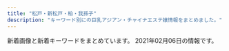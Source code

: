 ```yaml
---
title: "松戸・新松戸・柏・我孫子"
description: "キーワード別にの巨乳アジアン・チャイナエステ嬢情報をまとめました。"
---
```


新着画像と新着キーワードをまとめています。
2021年02月06日の情報です。

<DmmAffiliateIns />
<KeywordTable
  shops={
    [
    {
        "url": "http://www.no1-massage.xyz/",
        "name": "No.1 -\u30ca\u30f3\u30d0\u30fc\u30ef\u30f3-",
        "keywords": {
            "D": 28,
            "85": 2,
            "87": 14,
            "C": 8,
            "88": 2,
            "83": 4,
            "F": 2,
            "84": 2,
            "86": 14
        },
        "img_links": [
            "http://www.no1-massage.xyz/files/031.jpg",
            "http://www.no1-massage.xyz/images/news.jpg",
            "http://www.no1-massage.xyz/files/030.jpg",
            "http://www.no1-massage.xyz/files/022-02.jpg",
            "http://www.no1-massage.xyz/files/030-02.jpg",
            "http://www.no1-massage.xyz/files/029-02.jpg",
            "http://www.no1-massage.xyz/files/028.jpg",
            "http://www.no1-massage.xyz/files/026.jpg",
            "http://www.no1-massage.xyz/files/032-02.jpg",
            "http://www.no1-massage.xyz/files/012-02.jpg",
            "http://www.no1-massage.xyz/files/012.jpg",
            "http://www.no1-massage.xyz/files/021-02.jpg",
            "http://www.no1-massage.xyz/files/024-02.jpg",
            "http://www.no1-massage.xyz/files/017-02.jpg",
            "http://www.no1-massage.xyz/images/link_s.png",
            "http://www.no1-massage.xyz/files/034.jpg",
            "http://www.no1-massage.xyz/files/036.jpg",
            "http://www.no1-massage.xyz/files/022.jpg",
            "http://www.no1-massage.xyz/files/021.jpg",
            "http://www.no1-massage.xyz/images/top.png",
            "http://www.no1-massage.xyz/files/035.jpg",
            "http://www.no1-massage.xyz/files/037.jpg",
            "http://www.no1-massage.xyz/files/037-02.jpg",
            "http://www.no1-massage.xyz/images/staff_s.png",
            "http://www.no1-massage.xyz/files/033.jpg",
            "http://www.no1-massage.xyz/files/036-02.jpg",
            "http://www.no1-massage.xyz/files/025.jpg",
            "http://www.no1-massage.xyz/files/035-02.jpg",
            "http://www.no1-massage.xyz/files/027.jpg",
            "http://www.no1-massage.xyz/files/017.jpg",
            "http://www.no1-massage.xyz/files/027-02.jpg",
            "http://www.no1-massage.xyz/files/033-02.jpg",
            "http://www.no1-massage.xyz/files/020-02.jpg",
            "http://www.no1-massage.xyz/files/025-02.jpg",
            "http://www.no1-massage.xyz/files/034-02.jpg",
            "http://www.no1-massage.xyz/files/032.jpg",
            "http://www.no1-massage.xyz/files/024.jpg",
            "http://www.no1-massage.xyz/files/020.jpg",
            "http://www.no1-massage.xyz/files/031-02.jpg",
            "http://www.no1-massage.xyz/files/026-02.jpg",
            "http://www.no1-massage.xyz/files/029.jpg",
            "http://www.no1-massage.xyz/files/028-02.jpg"
        ],
        "station": "\u938c\u30f6\u8c37\u99c5\u6771\u53e3"
    },
    {
        "station": "JR\u67cf\u99c5\u6771\u53e3",
        "url": "http://silent-wall.xyz.mn/",
        "keywords": {
            "84": 1,
            "86": 8,
            "D": 13,
            "83": 1,
            "E": 1,
            "85": 3,
            "C": 29,
            "87": 4,
            "88": 1
        },
        "name": "\u30b5\u30a4\u30ec\u30f3\u30c8\u30a6\u30a9\u30fc\u30eb",
        "img_links": [
            "http://silent-wall.xyz.mn/images/room3.jpg",
            "http://silent-wall.xyz.mn/photos/sites/26/2019/06/2019061012562797.jpg",
            "http://silent-wall.xyz.mn/photos/sites/26/2020/09/2020091911085692.jpg",
            "http://silent-wall.xyz.mn/photos/sites/26/2019/06/2019061013003011.jpg",
            "http://silent-wall.xyz.mn/images/bj1.jpg",
            "http://silent-wall.xyz.mn/photos/sites/26/2019/06/2019061112474010.jpg",
            "http://silent-wall.xyz.mn/photos/sites/26/2021/02/2021020611184383.jpg",
            "http://silent-wall.xyz.mn/photos/sites/26/2019/01/2019010421363971.jpeg",
            "http://silent-wall.xyz.mn/photos/sites/26/2019/11/2019112610413055.jpg",
            "http://silent-wall.xyz.mn/photos/sites/26/2019/06/2019062912023976.jpg",
            "http://silent-wall.xyz.mn/images/nei1-3.jpg",
            "http://silent-wall.xyz.mn/photos/sites/26/2019/05/201905121311038.jpg",
            "http://silent-wall.xyz.mn/photos/sites/26/2019/11/2019110209065231.jpg",
            "http://silent-wall.xyz.mn/images/nbj3.jpg",
            "http://silent-wall.xyz.mn/photos/sites/26/2019/05/2019051213110435.jpg",
            "http://silent-wall.xyz.mn/photos/sites/26/2019/06/2019060812033719.jpg",
            "http://silent-wall.xyz.mn/images/mail.jpg",
            "http://silent-wall.xyz.mn/photos/sites/26/2019/06/2019061013003626.jpg",
            "http://silent-wall.xyz.mn/images/pick.jpg",
            "http://silent-wall.xyz.mn/images/s_staff.jpg",
            "http://silent-wall.xyz.mn/photos/sites/26/2021/02/2021020611235639.jpg",
            "http://silent-wall.xyz.mn/images/room4.jpg",
            "http://silent-wall.xyz.mn/images/news.jpg",
            "http://silent-wall.xyz.mn/photos/sites/26/2020/10/2020101116211538.jpg",
            "http://silent-wall.xyz.mn/images/mobile.jpg",
            "http://silent-wall.xyz.mn/photos/sites/26/2019/05/2019052619312725.jpg",
            "http://silent-wall.xyz.mn/images/room2.jpg",
            "http://silent-wall.xyz.mn/photos/sites/26/2019/07/201907251103550.jpg",
            "http://silent-wall.xyz.mn/photos/sites/26/2019/06/2019060814103073.jpg",
            "http://silent-wall.xyz.mn/photos/sites/26/2019/06/2019061616372934.jpg",
            "http://silent-wall.xyz.mn/images/nbj1.jpg",
            "http://silent-wall.xyz.mn/photos/sites/26/2019/05/2019061013025963.jpg",
            "http://silent-wall.xyz.mn/photos/sites/26/2019/06/2019060819212459.jpg",
            "http://silent-wall.xyz.mn/images/top.jpg",
            "http://silent-wall.xyz.mn/images/bj3.jpg",
            "http://silent-wall.xyz.mn/images/tu.jpg",
            "http://silent-wall.xyz.mn/images/room1.jpg",
            "http://silent-wall.xyz.mn/photos/sites/26/2019/05/2019052619312840.jpg"
        ]
    },
    {
        "name": "CRESTAGE",
        "keywords": {
            "D": 30,
            "E": 6,
            "85": 18,
            "C": 12,
            "90": 6,
            "86": 12
        },
        "station": "JR\u67cf\u99c5\u6771\u53e3",
        "img_links": [
            "https://menlog.net/link/menlog8831.jpg",
            "https://s3-ap-northeast-1.amazonaws.com/temani/20200725180000_mr502012-138-16_menesimportimage_w680.jpg",
            "https://crestage.est.cm/images/sp_top.jpg",
            "https://crestage.est.cm/photos/sites/8/2020/12/2020121606393130.jpg",
            "https://crestage.est.cm/photos/sites/8/2020/12/2020121606393287.jpg",
            "https://crestage.est.cm/images/line02.jpg",
            "https://crestage.est.cm/photos/sites/8/2020/12/2020121606393363.jpg",
            "https://crestage.est.cm/photos/sites/8/2021/01/2021012402513633.jpg",
            "https://crestage.est.cm/images/top.png",
            "https://crestage.est.cm/photos/sites/8/2020/12/2020121606423752.jpg",
            "https://crestage.est.cm/photos/sites/8/2021/01/202101190510158.jpg"
        ],
        "url": "https://crestage.est.cm/"
    },
    {
        "img_links": [
            "http://secretgarden0607.com/img/st23.jpg",
            "http://secretgarden0607.com/img/no.png",
            "http://secretgarden0607.com/img/st8.jpg",
            "http://secretgarden0607.com/img/f1.jpg",
            "http://secretgarden0607.com/img/st51.jpg",
            "http://secretgarden0607.com/img/st71.jpg",
            "http://secretgarden0607.com/img/st121.jpg",
            "http://secretgarden0607.com/img/st1.jpg",
            "http://secretgarden0607.com/img/st2.jpg",
            "http://secretgarden0607.com/img/st7.jpg",
            "http://secretgarden0607.com/img/tit2.jpg",
            "http://secretgarden0607.com/img/st21.jpg",
            "http://secretgarden0607.com/img/st81.jpg",
            "http://secretgarden0607.com/img/st122.jpg",
            "http://secretgarden0607.com/img/st12.jpg",
            "http://secretgarden0607.com/img/st62.jpg",
            "http://secretgarden0607.com/img/st72.jpg",
            "http://secretgarden0607.com/img/st32.jpg",
            "http://secretgarden0607.com/img/st31.jpg",
            "http://secretgarden0607.com/img/st82.jpg",
            "http://secretgarden0607.com/img/st3.jpg",
            "http://secretgarden0607.com/img/st123.jpg",
            "http://secretgarden0607.com/img/tit1.jpg",
            "http://secretgarden0607.com/img/tit.jpg",
            "http://secretgarden0607.com/img/st83.jpg",
            "http://secretgarden0607.com/img/st61.jpg",
            "http://secretgarden0607.com/img/haya.jpg",
            "http://secretgarden0607.com/img/noo.png",
            "http://secretgarden0607.com/img/st73.jpg",
            "http://secretgarden0607.com/img/st11.jpg",
            "http://secretgarden0607.com/img/st6.jpg",
            "http://secretgarden0607.com/img/st22.jpg",
            "http://secretgarden0607.com/img/st5.jpg"
        ],
        "name": "SecretGarden",
        "url": "http://secretgarden0607.com/",
        "keywords": {
            "87": 8,
            "86": 8
        },
        "station": "JR\u65b0\u677e\u6238\u99c5"
    },
    {
        "name": "Coco\u2019s Love",
        "url": "http://e-coco.work/",
        "keywords": {},
        "img_links": [
            "http://e-coco.work/images/staff_t.jpg",
            "http://e-coco.work/images/interior_t.jpg",
            "http://e-coco.work/images/menu/interior.png",
            "http://e-coco.work/images/sys1.jpg",
            "http://e-coco.work/images/tgirl.jpg",
            "http://e-coco.work/staff/nina.jpg",
            "http://e-coco.work/images/menu/top.png",
            "http://e-coco.work/img/nina1.png",
            "http://e-coco.work/staff/nana.jpg",
            "http://e-coco.work/images/sys2.jpg",
            "http://e-coco.work/staff/serina.jpg",
            "http://e-coco.work/images/1.jpg",
            "http://e-coco.work/img/ritu1.png",
            "http://e-coco.work/images/4.jpg",
            "http://e-coco.work/images/news.jpg",
            "http://e-coco.work/img/serina1.png",
            "http://e-coco.work/images/tr.jpg",
            "http://e-coco.work/images/5.jpg",
            "http://e-coco.work/staff/uta.jpg",
            "http://e-coco.work/img/nana1.png",
            "http://e-coco.work/images/3.jpg",
            "http://e-coco.work/staff/ritu.jpg",
            "http://e-coco.work/images/int1.jpg",
            "http://e-coco.work/images/int2.jpg",
            "http://e-coco.work/img/uta1.png",
            "http://e-coco.work/images/menu/staff.png",
            "http://e-coco.work/images/2.jpg",
            "http://e-coco.work/images/head.jpg"
        ],
        "station": "JR\u67cf\u99c5\u5357\u53e3"
    },
    {
        "station": "JR\u677e\u6238\u99c5\u897f\u53e3",
        "name": "\u512a\u3057\u3044\u624b",
        "img_links": [
            "http://yasashiite.estx.net/images/index_06.jpg",
            "http://yasashiite.estx.net/images/a10.jpg",
            "http://yasashiite.estx.net/images/s5.jpg",
            "http://yasashiite.estx.net/images/a4.jpg",
            "http://yasashiite.estx.net/images/index_07.jpg",
            "http://yasashiite.estx.net/images/s2.jpg",
            "http://yasashiite.estx.net/images/index_15.jpg",
            "http://yasashiite.estx.net/images/a1.jpg",
            "http://yasashiite.estx.net/images/s6.jpg",
            "http://yasashiite.estx.net/images/k1.jpg",
            "http://yasashiite.estx.net/images/a3.jpg",
            "http://yasashiite.estx.net/images/a6.jpg",
            "http://yasashiite.estx.net/images/s1.jpg",
            "http://yasashiite.estx.net/images/index_02.jpg",
            "http://yasashiite.estx.net/images/index_12.jpg",
            "http://yasashiite.estx.net/images/a7.jpg",
            "http://yasashiite.estx.net/images/index_10.jpg",
            "http://yasashiite.estx.net/images/a9.jpg",
            "http://yasashiite.estx.net/images/a5.jpg",
            "http://yasashiite.estx.net/images/index_14.jpg",
            "http://yasashiite.estx.net/images/staff_01.jpg",
            "http://yasashiite.estx.net/images/k2.jpg",
            "http://yasashiite.estx.net/images/a8.jpg",
            "http://yasashiite.estx.net/images/index_05.jpg",
            "http://yasashiite.estx.net/images/index_03.jpg",
            "http://yasashiite.estx.net/images/index_17.jpg",
            "http://yasashiite.estx.net/images/s3.jpg",
            "http://yasashiite.estx.net/images/a2.jpg",
            "http://yasashiite.estx.net/images/staff_03.jpg",
            "http://yasashiite.estx.net/images/index_04.jpg",
            "http://yasashiite.estx.net/images/index_01.jpg"
        ],
        "keywords": {},
        "url": "http://yasashiite.estx.net/"
    },
    {
        "img_links": [],
        "station": "JR\u65b0\u677e\u6238\u99c5\u6771\u53e3",
        "name": "\u30b8\u30e3\u30b9\u30df\u30f3",
        "url": "https://js.uouono.com/",
        "keywords": {}
    },
    {
        "url": "http://loveseven.este88.com/",
        "img_links": [
            "http://loveseven.este88.com/img/yuki1.jpg",
            "http://loveseven.este88.com/images/kd.jpg",
            "http://loveseven.este88.com/i/img/r1.jpg",
            "http://loveseven.este88.com/img/nana1.jpg",
            "http://loveseven.este88.com/i/img/r3.jpg",
            "http://loveseven.este88.com/gals/sati1.jpg",
            "http://loveseven.este88.com/img/sora1.jpg",
            "http://loveseven.este88.com/i/120/yuki1.jpg",
            "http://loveseven.este88.com/gals/kaori1.jpg",
            "http://loveseven.este88.com/i/img/r4.jpg",
            "http://loveseven.este88.com/img/kaori1.jpg",
            "http://loveseven.este88.com/i/120/sora1.jpg",
            "http://loveseven.este88.com/img/sakura1.jpg",
            "http://loveseven.este88.com/images/sakura1.jpg",
            "http://loveseven.este88.com/img/ai1.jpg",
            "http://loveseven.este88.com/gals/nana1.jpg",
            "http://loveseven.este88.com/images/kp3.png",
            "http://loveseven.este88.com/i/80/ai1.jpg",
            "http://loveseven.este88.com/i/120/nana1.jpg",
            "http://loveseven.este88.com/i/80/sora1.jpg",
            "http://loveseven.este88.com/gals/yuyu1.jpg",
            "http://loveseven.este88.com/i/80/kaori1.jpg",
            "http://loveseven.este88.com/images/kp2.png",
            "http://loveseven.este88.com/images/kaori1.jpg",
            "http://loveseven.este88.com/i/120/kaori1.jpg",
            "http://loveseven.este88.com/i/80/sakura1.jpg",
            "http://loveseven.este88.com/i/80/nana1.jpg",
            "http://loveseven.este88.com/i/120/sakura1.jpg",
            "http://loveseven.este88.com/i/120/ai1.jpg",
            "http://loveseven.este88.com/gals/sakura1.jpg",
            "http://loveseven.este88.com/gals/sora1.jpg",
            "http://loveseven.este88.com/i/img/r2.jpg",
            "http://loveseven.este88.com/images/sora1.jpg",
            "http://loveseven.este88.com/i/img/r5.jpg",
            "http://loveseven.este88.com/images/qr.jpg",
            "http://loveseven.este88.com/images/nana1.jpg",
            "http://loveseven.este88.com/i/80/yuki1.jpg",
            "http://loveseven.este88.com/gals/yuki1.jpg",
            "http://loveseven.este88.com/images/yuki1.jpg",
            "http://loveseven.este88.com/images/kp1.png"
        ],
        "name": "\u4e03\u611b",
        "station": "JR\u65b0\u677e\u6238\u99c5\u6771\u53e3",
        "keywords": {}
    },
    {
        "name": "Amanda",
        "keywords": {},
        "station": "JR\u677e\u6238\u99c5\u897f\u53e3",
        "url": "http://rlx-heal.com/",
        "img_links": [
            "http://rlx-heal.com/staff/nana/01.jpg",
            "http://rlx-heal.com/css/top-left02.jpg",
            "http://rlx-heal.com/css/tel01.png",
            "http://rlx-heal.com/staff/sora/01.jpg",
            "http://rlx-heal.com/css/staff/up.jpg",
            "http://rlx-heal.com/css/nav/nav-001.jpg",
            "http://rlx-heal.com/css/nav/nav-006.jpg",
            "http://rlx-heal.com/staff/momo/01.jpg",
            "http://rlx-heal.com/staff/mai/01.jpg",
            "http://rlx-heal.com/staff/rina/01.jpg",
            "http://rlx-heal.com/css/top02.jpg",
            "http://rlx-heal.com/css/staff/new.jpg",
            "http://rlx-heal.com/css/nav/nav-004.jpg",
            "http://rlx-heal.com/css/nav/nav-002.jpg",
            "http://rlx-heal.com/css/nav/nav-003.jpg",
            "http://rlx-heal.com/staff/ai/01.jpg",
            "http://rlx-heal.com/css/top-left0001.jpg",
            "http://rlx-heal.com/css/nav/nav-005.jpg"
        ]
    },
    {
        "name": "\u307b\u308d\u3088\u3044",
        "url": "https://horo.eoeoco.com/",
        "img_links": [],
        "station": "JR\u677e\u6238\u99c5\u897f\u53e3",
        "keywords": {}
    },
    {
        "keywords": {
            "D": 8,
            "C": 11,
            "87": 4,
            "86": 4
        },
        "name": "\u5c0f\u96ea\u306e\u90e8\u5c4b",
        "img_links": [
            "https://koyuki-room.ests.jp/images/ac1.jpg",
            "https://koyuki-room.ests.jp/images/ac5.jpg",
            "https://koyuki-room.ests.jp/images/img_teaser.jpg",
            "https://koyuki-room.ests.jp/images/service2.jpg",
            "https://koyuki-room.ests.jp/photos/sites/77/2020/11/2020111107322026.jpg",
            "https://koyuki-room.ests.jp/images/mainimg.jpg",
            "https://koyuki-room.ests.jp/images/pagetop.png",
            "https://koyuki-room.ests.jp/images/sp_mainimg.jpg",
            "https://koyuki-room.ests.jp/images/ac4.jpg",
            "https://koyuki-room.ests.jp/images/service1.jpg",
            "https://koyuki-room.ests.jp/images/service3.jpg",
            "https://koyuki-room.ests.jp/images/sp_img_teaser.jpg",
            "https://koyuki-room.ests.jp/images/service4.jpg",
            "https://koyuki-room.ests.jp/images/ac2.jpg",
            "https://koyuki-room.ests.jp/images/ac3.jpg",
            "https://koyuki-room.ests.jp/photos/sites/77/2020/11/202011110732216.jpg"
        ],
        "station": "JR\u677e\u6238\u99c5\u897f\u53e3",
        "url": "https://koyuki-room.ests.jp/"
    },
    {
        "name": "\u512a\u82d1",
        "station": "\u516b\u67f1\u99c5\u5357\u53e3",
        "url": "http://yuen.est-u.com/",
        "keywords": {},
        "img_links": [
            "http://yuen.est-u.com/images/index_04.png",
            "http://yuen.est-u.com/images/index_10.png",
            "http://yuen.est-u.com/images/index_08.png",
            "http://yuen.est-u.com/images/index_05.png",
            "http://yuen.est-u.com/images/staff_08.png",
            "http://yuen.est-u.com/images/pick_08.png",
            "http://yuen.est-u.com/images/index_06.png",
            "http://yuen.est-u.com/images/index_12.png"
        ]
    },
    {
        "img_links": [
            "http://lavender-massage.work/img/sta33.jpg",
            "http://lavender-massage.work/img/sta41.jpg",
            "http://lavender-massage.work/img/st039.jpg",
            "http://lavender-massage.work/img/sta38.jpg",
            "http://lavender-massage.work/img/st42.jpg",
            "http://lavender-massage.work/img/sta36.jpg",
            "http://lavender-massage.work/i/img/g039.jpg",
            "http://lavender-massage.work/img/s43.jpg",
            "http://lavender-massage.work/img/sta42.jpg",
            "http://lavender-massage.work/img/s42.jpg",
            "http://lavender-massage.work/i/img/g028.jpg",
            "http://lavender-massage.work/img/st41.jpg",
            "http://lavender-massage.work/i/img/g042.jpg",
            "http://lavender-massage.work/i/img/r3.jpg",
            "http://lavender-massage.work/img/st39.jpg",
            "http://lavender-massage.work/img/botton.jpg",
            "http://lavender-massage.work/i/img/g032.jpg",
            "http://lavender-massage.work/img/st38.jpg",
            "http://lavender-massage.work/i/img/g030.jpg",
            "http://lavender-massage.work/img/sta39.jpg",
            "http://lavender-massage.work/i/img/g39.jpg",
            "http://lavender-massage.work/img/st32.jpg",
            "http://lavender-massage.work/img/sta32.jpg",
            "http://lavender-massage.work/i/img/g031.jpg",
            "http://lavender-massage.work/i/img/r4.jpg",
            "http://lavender-massage.work/i/img/g027.jpg",
            "http://lavender-massage.work/img/sta43.jpg",
            "http://lavender-massage.work/img/st43.jpg",
            "http://lavender-massage.work/img/st36.jpg",
            "http://lavender-massage.work/img/s39.jpg",
            "http://lavender-massage.work/img/st33.jpg",
            "http://lavender-massage.work/img/s41.jpg",
            "http://lavender-massage.work/img/s33.jpg",
            "http://lavender-massage.work/i/img/r1.jpg",
            "http://lavender-massage.work/i/img/g043.jpg",
            "http://lavender-massage.work/img/st31.jpg",
            "http://lavender-massage.work/i/img/r2.jpg",
            "http://lavender-massage.work/i/img/g041.jpg",
            "http://lavender-massage.work/i/img/g038.jpg",
            "http://lavender-massage.work/i/img/g036.jpg",
            "http://lavender-massage.work/img/s31.jpg",
            "http://lavender-massage.work/i/img/g033.jpg",
            "http://lavender-massage.work/img/s36.jpg",
            "http://lavender-massage.work/img/sta31.jpg",
            "http://lavender-massage.work/img/mo.png",
            "http://lavender-massage.work/img/s38.jpg"
        ],
        "keywords": {
            "84": 1,
            "C": 23,
            "83": 1,
            "85": 6,
            "86": 1
        },
        "url": "http://lavender-massage.work/",
        "station": "JR\u65b0\u677e\u6238\u99c5",
        "name": "\u30e9\u30d9\u30f3\u30c0\u30fc"
    },
    {
        "name": "\u9b45\u60d1-\u307f\u308f\u304f-",
        "url": "http://www.miwaku.mensest.com/",
        "keywords": {
            "85": 12,
            "86": 24,
            "D": 36,
            "87": 24,
            "C": 24
        },
        "img_links": [
            "http://www.miwaku.mensest.com/files/004-03.jpg",
            "http://www.miwaku.mensest.com/img/featured_post.jpg",
            "http://www.miwaku.mensest.com/files/010.jpg",
            "http://www.miwaku.mensest.com/photo_news/upimg/76147601b87ed4b8aa_0.jpg",
            "http://www.miwaku.mensest.com/img/about_me.jpg",
            "http://www.miwaku.mensest.com/files/005-03.jpg",
            "http://www.miwaku.mensest.com/files/003-03.jpg",
            "http://www.miwaku.mensest.com/files/003-02.jpg",
            "http://www.miwaku.mensest.com/files/003.jpg",
            "http://www.miwaku.mensest.com/files/001-03.jpg",
            "http://www.miwaku.mensest.com/files/004-02.jpg",
            "http://www.miwaku.mensest.com/files/001.jpg",
            "http://www.miwaku.mensest.com/files/010-03.jpg",
            "http://www.miwaku.mensest.com/files/010-02.jpg",
            "http://www.miwaku.mensest.com/files/001-02.jpg",
            "http://www.miwaku.mensest.com/files/004.jpg",
            "http://www.miwaku.mensest.com/files/005-02.jpg",
            "http://www.miwaku.mensest.com/files/005.jpg"
        ],
        "station": "\u5357\u6d41\u5c71\u99c5A1\u51fa\u53e3"
    },
    {
        "img_links": [
            "http://ms-treat.com/css/top-left02.jpg",
            "http://ms-treat.com/staff/ruru/01.jpg",
            "http://ms-treat.com/css/staff/new.jpg",
            "http://ms-treat.com/css/nav/nav-001.jpg",
            "http://ms-treat.com/css/tel01.png",
            "http://ms-treat.com/css/nav/nav-002.jpg",
            "http://ms-treat.com/css/nav/nav-006.jpg",
            "http://ms-treat.com/staff/mimi/01.jpg",
            "http://ms-treat.com/staff/mari/01.jpg",
            "http://ms-treat.com/css/top-left0001.jpg",
            "http://ms-treat.com/css/top02.jpg",
            "http://ms-treat.com/staff/nana/01.jpg",
            "http://ms-treat.com/css/staff/up.jpg",
            "http://ms-treat.com/css/nav/nav-003.jpg",
            "http://ms-treat.com/css/nav/nav-004.jpg",
            "http://ms-treat.com/css/nav/nav-005.jpg"
        ],
        "url": "http://ms-treat.com/",
        "keywords": {},
        "station": "JR\u677e\u6238\u99c5\u6771\u53e3",
        "name": "Nice time\u30fb\u30ca\u30a4\u30b9\u30bf\u30a4\u30e0"
    },
    {
        "url": "http://abigale.xyz.mn/",
        "keywords": {
            "C": 41,
            "84": 1,
            "86": 10,
            "87": 4,
            "82": 1,
            "85": 6,
            "89": 1,
            "88": 1,
            "D": 18,
            "E": 3,
            "83": 3
        },
        "name": "Abigale\u30fb\u30a2\u30d3\u30ac\u30ec",
        "station": "JR\u677e\u6238\u99c5\u897f\u53e3",
        "img_links": [
            "http://abigale.xyz.mn/images/room1.jpg",
            "http://abigale.xyz.mn/images/room2.jpg",
            "http://abigale.xyz.mn/images/tel.png",
            "http://abigale.xyz.mn/photos/sites/48/2020/02/2020020304073410.jpg",
            "http://abigale.xyz.mn/photos/sites/48/2019/05/2019051209375060.jpg",
            "http://abigale.xyz.mn/photos/sites/48/2020/01/2020012309082794.jpg",
            "http://abigale.xyz.mn/photos/sites/48/2019/05/2019051209375051.jpg",
            "http://abigale.xyz.mn/images/info.png",
            "http://abigale.xyz.mn/images/info1.png",
            "http://abigale.xyz.mn/photos/sites/48/2019/07/2019071509295450.jpg",
            "http://abigale.xyz.mn/photos/sites/48/2019/05/2019052610365364.jpg",
            "http://abigale.xyz.mn/photos/sites/48/2019/06/2019060707423999.jpg",
            "http://abigale.xyz.mn/photos/sites/48/2021/02/2021020205212069.jpg",
            "http://abigale.xyz.mn/images/room4.jpg",
            "http://abigale.xyz.mn/photos/sites/48/2019/05/2019051007563328.jpg",
            "http://abigale.xyz.mn/photos/sites/48/2020/01/2020011004122634.jpg",
            "http://abigale.xyz.mn/photos/sites/48/2019/06/2019060707423993.jpg",
            "http://abigale.xyz.mn/photos/sites/48/2020/02/2020021201425066.jpg",
            "http://abigale.xyz.mn/images/s_staff1.png",
            "http://abigale.xyz.mn/photos/sites/48/2019/07/2019070204112873.jpg",
            "http://abigale.xyz.mn/images/mobile.png",
            "http://abigale.xyz.mn/photos/sites/48/2020/06/2020061501433120.jpg",
            "http://abigale.xyz.mn/photos/sites/48/2019/08/2019080901433426.jpg",
            "http://abigale.xyz.mn/images/s_news.jpg",
            "http://abigale.xyz.mn/photos/sites/48/2020/03/2020033007493270.jpg",
            "http://abigale.xyz.mn/photos/sites/48/2019/08/2019082610451785.jpg",
            "http://abigale.xyz.mn/photos/sites/48/2020/03/2020032709262998.jpg",
            "http://abigale.xyz.mn/photos/sites/48/2019/09/2019091202541772.jpg",
            "http://abigale.xyz.mn/photos/sites/48/2019/05/2019051007563417.jpg",
            "http://abigale.xyz.mn/images/s_information.jpg",
            "http://abigale.xyz.mn/photos/sites/48/2019/06/201906080802161.jpg",
            "http://abigale.xyz.mn/photos/sites/48/2020/07/2020070104401783.jpg",
            "http://abigale.xyz.mn/photos/sites/48/2019/05/2019051209490890.jpg",
            "http://abigale.xyz.mn/photos/sites/48/2021/01/2021010809560453.jpg",
            "http://abigale.xyz.mn/photos/sites/48/2019/05/2019051209383031.jpg",
            "http://abigale.xyz.mn/photos/sites/48/2019/05/2019052610365375.jpg",
            "http://abigale.xyz.mn/photos/sites/48/2020/01/2020012709145867.jpg",
            "http://abigale.xyz.mn/photos/sites/48/2020/01/2020011603561732.jpg",
            "http://abigale.xyz.mn/photos/sites/48/2020/01/2020011004123281.jpg",
            "http://abigale.xyz.mn/images/room3.jpg",
            "http://abigale.xyz.mn/photos/sites/48/2020/07/2020073108360341.jpg",
            "http://abigale.xyz.mn/photos/sites/48/2019/05/2019050811151212.jpg",
            "http://abigale.xyz.mn/photos/sites/48/2020/12/2020122308320623.jpg",
            "http://abigale.xyz.mn/photos/sites/48/2020/02/2020021201425637.jpg"
        ]
    },
    {
        "url": "http://cucura.jpn.cm/",
        "station": "JR\u67cf\u99c5\u6771\u53e3",
        "keywords": {
            "C": 32,
            "85": 6,
            "E": 2,
            "87": 5,
            "86": 8,
            "D": 19,
            "84": 1
        },
        "img_links": [
            "http://cucura.jpn.cm/photos/sites/38/2019/01/2019011118544314.jpg",
            "http://cucura.jpn.cm/photos/sites/38/2020/04/2020040410210785.jpg",
            "http://cucura.jpn.cm/photos/sites/38/2020/08/202008021048430.jpg",
            "http://cucura.jpn.cm/images/mobile.jpg",
            "http://cucura.jpn.cm/images/s_news.jpg",
            "http://cucura.jpn.cm/photos/sites/38/2019/01/2019011118544192.jpg",
            "http://cucura.jpn.cm/photos/sites/38/2019/01/2019011118544338.jpg",
            "http://cucura.jpn.cm/photos/sites/38/2020/09/2020090318561570.jpg",
            "http://cucura.jpn.cm/images/staff_bj3.jpg",
            "http://cucura.jpn.cm/images/s_staff.jpg",
            "http://cucura.jpn.cm/images/s_link.jpg",
            "http://cucura.jpn.cm/photos/sites/38/2019/06/2019061810373645.jpg",
            "http://cucura.jpn.cm/photos/sites/38/2020/11/2020110412483410.jpg",
            "http://cucura.jpn.cm/photos/sites/38/2020/11/2020111613351458.jpg",
            "http://cucura.jpn.cm/photos/sites/38/2020/06/2020061212481651.jpg",
            "http://cucura.jpn.cm/photos/sites/38/2020/10/2020101017351457.jpg",
            "http://cucura.jpn.cm/photos/sites/38/2020/05/2020051915203340.jpg",
            "http://cucura.jpn.cm/images/top.png",
            "http://cucura.jpn.cm/photos/sites/38/2019/01/2019011118544274.jpg",
            "http://cucura.jpn.cm/photos/sites/38/2020/08/202008121022473.jpg",
            "http://cucura.jpn.cm/photos/sites/38/2020/06/2020061614532971.jpg",
            "http://cucura.jpn.cm/photos/sites/38/2019/06/2019061818212964.jpg",
            "http://cucura.jpn.cm/photos/sites/38/2020/06/2020091814003142.jpg",
            "http://cucura.jpn.cm/images/room2.jpg",
            "http://cucura.jpn.cm/photos/sites/38/2020/09/2020092417191484.jpg",
            "http://cucura.jpn.cm/photos/sites/38/2019/01/2019011118544320.jpg",
            "http://cucura.jpn.cm/images/room3.jpg",
            "http://cucura.jpn.cm/photos/sites/38/2020/04/2020042818525231.jpg",
            "http://cucura.jpn.cm/photos/sites/38/2020/07/2020072712304399.jpg",
            "http://cucura.jpn.cm/photos/sites/38/2019/01/201901111854428.jpg",
            "http://cucura.jpn.cm/photos/sites/38/2019/06/2019061911111315.jpg",
            "http://cucura.jpn.cm/photos/sites/38/2020/04/2020041310144110.jpg",
            "http://cucura.jpn.cm/images/room4.jpg",
            "http://cucura.jpn.cm/images/nbj3.jpg",
            "http://cucura.jpn.cm/images/room1.jpg"
        ],
        "name": "Cucura \uff5e\u30ad\u30e5\u30ad\u30e5\u30e9\uff5e"
    },
    {
        "url": "http://koukoku.xyz/pixy/",
        "station": "\u516b\u67f1\u99c5",
        "keywords": {
            "89": 6,
            "90": 1,
            "88": 1,
            "E": 2,
            "92": 2,
            "C": 2,
            "D": 6
        },
        "img_links": [
            "http://koukoku.xyz/pixy/css/nav/nav05.png",
            "http://koukoku.xyz/pixy/css/nav/nav02.png",
            "http://koukoku.xyz/pixy/css/nav/nav03.png",
            "http://koukoku.xyz/pixy/css/staff/naiyo02.png",
            "http://koukoku.xyz/pixy/css/right.png",
            "http://koukoku.xyz/pixy/css/staff/staff17-a.jpg",
            "http://koukoku.xyz/pixy/css/staff/staff15-a.jpg",
            "http://koukoku.xyz/pixy/css/staff/staff0002-a.jpg",
            "http://koukoku.xyz/pixy/css/top0001.jpg",
            "http://koukoku.xyz/pixy/css/staff/staff0002-b.jpg",
            "http://koukoku.xyz/pixy/css/staff/staff07-a.jpg",
            "http://koukoku.xyz/pixy/css/nav/nav04.png",
            "http://koukoku.xyz/pixy/css/staff/staff16-b.jpg",
            "http://koukoku.xyz/pixy/css/nav/nav06.png",
            "http://koukoku.xyz/pixy/css/staff/staff0001-b.jpg",
            "http://koukoku.xyz/pixy/css/staff/staff12-a.jpg",
            "http://koukoku.xyz/pixy/css/staff/staff10-a.jpg",
            "http://koukoku.xyz/pixy/css/top02.jpg",
            "http://koukoku.xyz/pixy/css/staff/naiyo01.png",
            "http://koukoku.xyz/pixy/css/staff/staff0001-a.jpg",
            "http://koukoku.xyz/pixy/css/nav/nav01.png",
            "http://koukoku.xyz/pixy/css/staff/staff17-b.jpg",
            "http://koukoku.xyz/pixy/css/top04.jpg",
            "http://koukoku.xyz/pixy/css/left.png",
            "http://koukoku.xyz/pixy/css/staff/staff07-b.jpg",
            "http://koukoku.xyz/pixy/css/staff/staff16-a.jpg",
            "http://koukoku.xyz/pixy/css/staff/staff15-b.jpg",
            "http://koukoku.xyz/pixy/css/staff/staff06-a.jpg",
            "http://koukoku.xyz/pixy/css/staff/staff13-a.jpg",
            "http://koukoku.xyz/pixy/css/head.jpg"
        ],
        "name": "\u30d4\u30af\u30b7\u30fc Pixy"
    },
    {
        "keywords": {
            "85": 51,
            "D": 170,
            "86": 85,
            "E": 102,
            "87": 136
        },
        "station": "\u6d41\u5c71\u304a\u304a\u305f\u304b\u306e\u68ee\u99c5\u6771\u53e3",
        "name": "\u871c\u82b1\uff5e\u307f\u3064\u304b\uff5e",
        "img_links": [
            "http://mitsuka.ests.jp/photos/sites/20/2019/10/2019100207010162.jpg",
            "http://mitsuka.ests.jp/photos/sites/20/2020/02/2020022006113363.jpg",
            "http://mitsuka.ests.jp/images/room3.jpg",
            "http://mitsuka.ests.jp/images/s_staff.png",
            "http://mitsuka.ests.jp/photos/sites/20/2021/01/2021012705110443.jpg",
            "http://mitsuka.ests.jp/images/s3.jpg",
            "http://mitsuka.ests.jp/photos/sites/20/2020/06/2020062205143284.jpg",
            "http://mitsuka.ests.jp/images/top.png",
            "http://mitsuka.ests.jp/images/s1.jpg",
            "http://mitsuka.ests.jp/photos/sites/20/2019/10/2019100207010087.jpg",
            "http://mitsuka.ests.jp/images/s_link.png",
            "http://mitsuka.ests.jp/images/room4.jpg",
            "http://mitsuka.ests.jp/photos/sites/20/2020/07/2020072003581899.jpg",
            "http://mitsuka.ests.jp/photos/sites/20/2020/01/2020011406585124.jpg",
            "http://mitsuka.ests.jp/images/mobile.jpg",
            "http://mitsuka.ests.jp/photos/sites/20/2020/06/202006080219203.jpg",
            "http://mitsuka.ests.jp/photos/sites/20/2021/01/2021010805573876.jpg",
            "http://mitsuka.ests.jp/images/news.png",
            "http://mitsuka.ests.jp/images/room1.jpg",
            "http://mitsuka.ests.jp/photos/sites/20/2021/01/2021011904014642.jpg",
            "http://mitsuka.ests.jp/photos/sites/20/2019/10/2019100207010236.jpg",
            "http://mitsuka.ests.jp/photos/sites/20/2020/12/2020120104590314.jpg",
            "http://mitsuka.ests.jp/photos/sites/20/2019/12/2019121608040655.jpg",
            "http://mitsuka.ests.jp/photos/sites/20/2019/12/2019121608053268.jpg",
            "http://mitsuka.ests.jp/photos/sites/20/2020/10/2020102808032533.jpg",
            "http://mitsuka.ests.jp/photos/sites/20/2020/10/2020100907545181.jpg",
            "http://mitsuka.ests.jp/images/room2.jpg"
        ],
        "url": "http://mitsuka.ests.jp/"
    },
    {
        "url": "http://www.deli-jojo.link/",
        "name": "\u5929\u4f7f",
        "img_links": [
            "http://www.deli-jojo.link/images/1.jpg",
            "http://www.deli-jojo.link/images/5.jpg",
            "http://www.deli-jojo.link/img/ruka1.jpg",
            "http://www.deli-jojo.link/img/nami1.jpg",
            "http://www.deli-jojo.link/images/interior_t.jpg",
            "http://www.deli-jojo.link/images/8.jpg",
            "http://www.deli-jojo.link/images/head.jpg",
            "http://www.deli-jojo.link/images/rec1.png",
            "http://www.deli-jojo.link/images/mobile.jpg",
            "http://www.deli-jojo.link/img/yuki1.jpg",
            "http://www.deli-jojo.link/images/staff_t.jpg",
            "http://www.deli-jojo.link/images/line.png",
            "http://www.deli-jojo.link/images/news.jpg",
            "http://www.deli-jojo.link/images/rec2.png",
            "http://www.deli-jojo.link/images/concept.jpg",
            "http://www.deli-jojo.link/img/rina1.jpg",
            "http://www.deli-jojo.link/images/sys1.png",
            "http://www.deli-jojo.link/img/yuki2.jpg",
            "http://www.deli-jojo.link/images/7.jpg",
            "http://www.deli-jojo.link/images/int2.png",
            "http://www.deli-jojo.link/img/yuri1.jpg",
            "http://www.deli-jojo.link/images/int1.png",
            "http://www.deli-jojo.link/images/sys2.png",
            "http://www.deli-jojo.link/images/ta.jpg",
            "http://www.deli-jojo.link/img/bin1.jpg",
            "http://www.deli-jojo.link/images/3.jpg",
            "http://www.deli-jojo.link/images/6.jpg"
        ],
        "station": "JR\u67cf\u99c5\u897f\u53e3",
        "keywords": {}
    },
    {
        "name": "\u4e00\u512a\u30fbIchiYuu",
        "station": "\u516b\u67f1\u99c5\u5357\u53e3",
        "keywords": {},
        "img_links": [
            "http://y-yu.work/images/time.jpg",
            "http://y-yu.work/images/menu/top.png",
            "http://y-yu.work/img/koko1.jpg",
            "http://y-yu.work/img/ai1.jpg",
            "http://y-yu.work/img/miyu1.jpg",
            "http://y-yu.work/images/sys.png",
            "http://y-yu.work/images/int1.jpg",
            "http://y-yu.work/images/int2.png",
            "http://y-yu.work/images/tg.png",
            "http://y-yu.work/images/sisu.jpg",
            "http://y-yu.work/img/rina1.jpg",
            "http://y-yu.work/staff/koko.jpg",
            "http://y-yu.work/staff/miyu.jpg",
            "http://y-yu.work/staff/ayu.jpg",
            "http://y-yu.work/staff/rina.jpg",
            "http://y-yu.work/images/tel.png",
            "http://y-yu.work/images/ac1.jpg",
            "http://y-yu.work/img/ayu1.jpg",
            "http://y-yu.work/images/right.png",
            "http://y-yu.work/staff/karen.jpg",
            "http://y-yu.work/img/karen1.jpg",
            "http://y-yu.work/images/menu/interior.png",
            "http://y-yu.work/images/staff_t.jpg",
            "http://y-yu.work/images/rec.jpg",
            "http://y-yu.work/images/menu/staff.png",
            "http://y-yu.work/images/interior_t.jpg",
            "http://y-yu.work/images/news.jpg",
            "http://y-yu.work/staff/ai.jpg"
        ],
        "url": "http://y-yu.work/"
    },
    {
        "station": "JR\u65b0\u516b\u67f1\u99c5",
        "keywords": {
            "E": 4,
            "85": 6,
            "87": 3,
            "D": 17,
            "88": 1,
            "86": 11,
            "C": 29
        },
        "img_links": [
            "http://tagurou.xyz.mn/photos/sites/6/2019/08/201908131018080.jpg",
            "http://tagurou.xyz.mn/photos/sites/6/2019/05/201905311324065.jpg",
            "http://tagurou.xyz.mn/images/room1.jpg",
            "http://tagurou.xyz.mn/photos/sites/6/2019/11/2019110404544922.jpg",
            "http://tagurou.xyz.mn/photos/sites/6/2020/11/2020113008475911.jpg",
            "http://tagurou.xyz.mn/photos/sites/6/2019/11/2019111303001243.jpg",
            "http://tagurou.xyz.mn/images/room4.jpg",
            "http://tagurou.xyz.mn/photos/sites/6/2019/03/2019030917094368.jpg",
            "http://tagurou.xyz.mn/photos/sites/6/2019/05/2019051010374753.jpg",
            "http://tagurou.xyz.mn/photos/sites/6/2019/09/2019092511413276.jpg",
            "http://tagurou.xyz.mn/photos/sites/6/2019/03/2019030418105444.jpg",
            "http://tagurou.xyz.mn/images/s_news.jpg",
            "http://tagurou.xyz.mn/images/s_link.jpg",
            "http://tagurou.xyz.mn/photos/sites/6/2019/03/201903041651535.jpg",
            "http://tagurou.xyz.mn/photos/sites/6/2019/12/2019120408461554.jpg",
            "http://tagurou.xyz.mn/images/top.jpg",
            "http://tagurou.xyz.mn/photos/sites/6/2019/12/2019120408461259.jpg",
            "http://tagurou.xyz.mn/images/mobile.jpg",
            "http://tagurou.xyz.mn/photos/sites/6/2019/11/2019111805350313.jpg",
            "http://tagurou.xyz.mn/images/room2.jpg",
            "http://tagurou.xyz.mn/photos/sites/6/2019/10/2019102414385819.jpg",
            "http://tagurou.xyz.mn/photos/sites/6/2020/01/2020010910135316.jpg",
            "http://tagurou.xyz.mn/images/room3.jpg",
            "http://tagurou.xyz.mn/photos/sites/6/2019/09/2019091016461939.jpg",
            "http://tagurou.xyz.mn/photos/sites/6/2019/03/2019030416515471.jpg",
            "http://tagurou.xyz.mn/photos/sites/6/2019/10/2019102903281868.jpg",
            "http://tagurou.xyz.mn/photos/sites/6/2019/12/2019122007323851.jpg",
            "http://tagurou.xyz.mn/photos/sites/6/2019/05/201905231327331.jpg",
            "http://tagurou.xyz.mn/images/s_staff.jpg",
            "http://tagurou.xyz.mn/photos/sites/6/2020/03/2020030706483424.jpg",
            "http://tagurou.xyz.mn/photos/sites/6/2019/11/2019111303001512.jpg",
            "http://tagurou.xyz.mn/photos/sites/6/2020/03/2020030706483054.jpg",
            "http://tagurou.xyz.mn/photos/sites/6/2019/03/201903181033330.jpg",
            "http://tagurou.xyz.mn/images/info.jpg",
            "http://tagurou.xyz.mn/photos/sites/6/2020/01/202001030529215.jpg",
            "http://tagurou.xyz.mn/photos/sites/6/2019/09/2019091016392780.jpg"
        ],
        "url": "http://tagurou.xyz.mn/",
        "name": "\u6e80\u5929\u661f"
    },
    {
        "name": "\u59eb",
        "station": "JR\u677e\u6238\u99c5\u6771\u53e3",
        "img_links": [
            "http://hime.ests.co/photos/sites/27/2020/11/2020111505294566.jpg",
            "http://hime.ests.co/photos/sites/27/2019/12/2019122608134647.jpg",
            "http://hime.ests.co/images/s_staff.jpg",
            "http://hime.ests.co/images/end.png",
            "http://hime.ests.co/photos/sites/27/2019/12/2019122608265227.jpg",
            "http://hime.ests.co/images/mobile.jpg",
            "http://hime.ests.co/images/s_pick.jpg",
            "http://hime.ests.co/images/s_link.jpg",
            "http://hime.ests.co/images/s1.jpg",
            "http://hime.ests.co/images/s_news.jpg",
            "http://hime.ests.co/photos/sites/27/2020/07/2020072809021138.jpg",
            "http://hime.ests.co/photos/sites/27/2020/11/2020111505294488.jpg",
            "http://hime.ests.co/images/top.png",
            "http://hime.ests.co/images/room4.jpg",
            "http://hime.ests.co/images/s3.jpg",
            "http://hime.ests.co/images/room3.jpg",
            "http://hime.ests.co/images/room2.jpg",
            "http://hime.ests.co/images/info.jpg",
            "http://hime.ests.co/images/room1.jpg"
        ],
        "url": "http://hime.ests.co/",
        "keywords": {
            "D": 4,
            "86": 4,
            "83": 1,
            "C": 1
        }
    },
    {
        "img_links": [
            "http://more.esthe.me/images/n3.jpg",
            "http://more.esthe.me/images/s_mobile.jpg",
            "http://more.esthe.me/images/s_staff.jpg",
            "http://more.esthe.me/images/room3.jpg",
            "http://more.esthe.me/images/nbj1.jpg",
            "http://more.esthe.me/images/line.jpg",
            "http://more.esthe.me/photos/sites/16/2020/02/2020021507090635.jpg",
            "http://more.esthe.me/images/top.png",
            "http://more.esthe.me/photos/sites/16/2020/02/202002141025341.jpg",
            "http://more.esthe.me/images/s_staff1.jpg",
            "http://more.esthe.me/photos/sites/16/2020/02/2020021410254527.jpg",
            "http://more.esthe.me/images/room1.jpg",
            "http://more.esthe.me/images/s_link.jpg",
            "http://more.esthe.me/images/n1.jpg",
            "http://more.esthe.me/photos/sites/16/2020/10/202010120642207.jpg",
            "http://more.esthe.me/images/face_bj.jpg",
            "http://more.esthe.me/photos/sites/16/2020/02/2020021410255893.jpg",
            "http://more.esthe.me/photos/sites/16/2020/02/2020021410255719.jpg",
            "http://more.esthe.me/images/s_news.jpg",
            "http://more.esthe.me/images/room2.jpg",
            "http://more.esthe.me/photos/sites/16/2020/02/2020021410253554.jpg",
            "http://more.esthe.me/photos/sites/16/2020/02/2020021507120355.jpg",
            "http://more.esthe.me/images/s_pick.jpg",
            "http://more.esthe.me/images/s_face.jpg",
            "http://more.esthe.me/images/nbj3.jpg",
            "http://more.esthe.me/images/face_bj3.jpg",
            "http://more.esthe.me/photos/sites/16/2020/02/2020021410253522.jpg",
            "http://more.esthe.me/images/mobile.jpg"
        ],
        "station": "JR\u67cf\u99c5\u5357\u53e3",
        "keywords": {
            "86": 9,
            "D": 6,
            "C": 15
        },
        "name": "MORE\u30fb\u30e2\u30a2",
        "url": "http://more.esthe.me/"
    },
    {
        "img_links": [
            "http://koukoku.xyz/fairy/css/foot01.jpg",
            "http://koukoku.xyz/fairy/css/staff/staff0004-b.png",
            "http://koukoku.xyz/fairy/css/staff/staff0003-b.png",
            "http://koukoku.xyz/fairy/images/call.png",
            "http://koukoku.xyz/fairy/css/m-head03.jpg",
            "http://koukoku.xyz/fairy/css/cam-01.jpg",
            "http://koukoku.xyz/fairy/css/staff/staff07-a.png",
            "http://koukoku.xyz/fairy/css/staff/staff0002-a.png",
            "http://koukoku.xyz/fairy/css/staff/staff005-b.png",
            "http://koukoku.xyz/fairy/css/staff/staff006-b.png",
            "http://koukoku.xyz/fairy/css/m-top004.jpg"
        ],
        "url": "http://koukoku.xyz/fairy/",
        "keywords": {
            "91": 1,
            "F": 3,
            "D": 2,
            "90": 2,
            "85": 2,
            "95": 1,
            "C": 1
        },
        "name": "\u30d5\u30a7\u30a2\u30ea-\u30c6\u30fc\u30eb",
        "station": "JR\u65b0\u516b\u67f1\u99c5"
    },
    {
        "url": "http://aozora.iest.jp/",
        "name": "\u9752\u7a7a",
        "img_links": [
            "http://aozora.iest.jp/images/top2.jpg",
            "http://aozora.iest.jp/layer/images/top/top_03.jpg",
            "http://aozora.iest.jp/images/1.jpg",
            "http://aozora.iest.jp/images/staff_bj4.png",
            "http://aozora.iest.jp/images/top1.jpg",
            "http://aozora.iest.jp/layer/images/top.jpg",
            "http://aozora.iest.jp/images/info.png",
            "http://aozora.iest.jp/images/ser1.jpg",
            "http://aozora.iest.jp/layer/images/top/top_08.png",
            "http://aozora.iest.jp/images/wenzi-staff.png",
            "http://aozora.iest.jp/images/staff_04.jpg",
            "http://aozora.iest.jp/images/staff_03.jpg",
            "http://aozora.iest.jp/layer/images/top/top_05.jpg",
            "http://aozora.iest.jp/images/s_info.png",
            "http://aozora.iest.jp/images/staff_bj1.png",
            "http://aozora.iest.jp/images/ser4.jpg",
            "http://aozora.iest.jp/layer/images/top/top_04.jpg",
            "http://aozora.iest.jp/images/staff_02.jpg",
            "http://aozora.iest.jp/layer/images/top/top_01.jpg",
            "http://aozora.iest.jp/layer/images/top/top_02.jpg",
            "http://aozora.iest.jp/images/ser2.jpg",
            "http://aozora.iest.jp/images/ser3.jpg",
            "http://aozora.iest.jp/images/staff_06.jpg",
            "http://aozora.iest.jp/images/staff_01.jpg",
            "http://aozora.iest.jp/images/s_service.png",
            "http://aozora.iest.jp/layer/images/top/top_06.jpg"
        ],
        "station": "\u516b\u67f1\u99c5\u5317\u53e3",
        "keywords": {
            "84": 3,
            "86": 3,
            "83": 3,
            "85": 3
        }
    },
    {
        "img_links": [
            "http://sophia.iest.xyz/css/staff/staff13-b.png",
            "http://sophia.iest.xyz/css/nav/nav-005.png",
            "http://sophia.iest.xyz/css/staff/staff14-b.png",
            "http://sophia.iest.xyz/css/staff/staff05-a.png",
            "http://sophia.iest.xyz/css/staff/staff17-a.png",
            "http://sophia.iest.xyz/css/staff/staff13-a.png",
            "http://sophia.iest.xyz/css/staff/staff00001.png",
            "http://sophia.iest.xyz/css/staff/staff10-a.png",
            "http://sophia.iest.xyz/css/staff/staff07aa.png",
            "http://sophia.iest.xyz/css/tel03.png",
            "http://sophia.iest.xyz/css/staff/staff08-a.png",
            "http://sophia.iest.xyz/css/staff/staff05.png",
            "http://sophia.iest.xyz/css/staff/staff07-ba.png",
            "http://sophia.iest.xyz/css/001.jpg",
            "http://sophia.iest.xyz/css/staff/staff00001-a.png",
            "http://sophia.iest.xyz/css/foot-tel03.png",
            "http://sophia.iest.xyz/css/top002.jpg",
            "http://sophia.iest.xyz/css/nav/nav-004.png",
            "http://sophia.iest.xyz/css/top004.jpg",
            "http://sophia.iest.xyz/css/staff/staff15-b.png",
            "http://sophia.iest.xyz/css/staff/staff10-b.png",
            "http://sophia.iest.xyz/css/staff/staff16.png",
            "http://sophia.iest.xyz/css/staff/staff15-a.png",
            "http://sophia.iest.xyz/css/nav/nav-003.png",
            "http://sophia.iest.xyz/css/nav/nav-002.png",
            "http://sophia.iest.xyz/css/nav/nav-006.png",
            "http://sophia.iest.xyz/css/top04.jpg",
            "http://sophia.iest.xyz/css/staff/staff14-a.png",
            "http://sophia.iest.xyz/css/staff/staff11-a.png",
            "http://sophia.iest.xyz/css/nav/nav-001.png",
            "http://sophia.iest.xyz/css/staff/staff15.png",
            "http://sophia.iest.xyz/css/staff/staff17.png"
        ],
        "station": "JR\u65b0\u677e\u6238\u99c5",
        "keywords": {
            "C": 1,
            "87": 1,
            "89": 7,
            "91": 2,
            "D": 7,
            "E": 2
        },
        "url": "http://sophia.iest.xyz/",
        "name": "\u30bd\u30d5\u30a3\u30a2\u30fc"
    },
    {
        "img_links": [
            "http://www.hatsukoi.xyz/webstyle/slider-img001.jpg",
            "http://www.hatsukoi.xyz/webstyle/rsubt5.png",
            "http://www.hatsukoi.xyz/uploads/201128/1-20112Q0305T50.jpg",
            "http://www.hatsukoi.xyz/uploads/201128/1-20112Q031213W.jpg",
            "http://www.hatsukoi.xyz/uploads/allimg/201202/1-201202152459.jpg",
            "http://www.hatsukoi.xyz/uploads/201128/1-20112Q02R0401.jpg",
            "http://www.hatsukoi.xyz/uploads/200706/1-200F6153052L7.jpg",
            "http://www.hatsukoi.xyz/uploads/201128/1-20112Q02959553.jpg",
            "http://www.hatsukoi.xyz/uploads/allimg/201202/1-201202152P0.jpg",
            "http://www.hatsukoi.xyz/uploads/allimg/210127/1-21012G51606.jpg",
            "http://www.hatsukoi.xyz/webstyle/rsubt3.png",
            "http://www.hatsukoi.xyz/webstyle/rsubt1.png",
            "http://www.hatsukoi.xyz/webstyle/m1.jpg",
            "http://www.hatsukoi.xyz/webstyle/m4.jpg",
            "http://www.hatsukoi.xyz/uploads/allimg/201202/1-201202152935.jpg",
            "http://www.hatsukoi.xyz/webstyle/rsubt2.png",
            "http://www.hatsukoi.xyz/uploads/201128/1-20112Q64955633.jpg",
            "http://www.hatsukoi.xyz/webstyle/m2.jpg",
            "http://www.hatsukoi.xyz/uploads/201128/1-20112Q03139493.jpg",
            "http://www.hatsukoi.xyz/uploads/201202/1-201202152U2910.jpg",
            "http://www.hatsukoi.xyz/uploads/210127/1-21012G51RL13.jpg",
            "http://www.hatsukoi.xyz/webstyle/m6.jpg",
            "http://www.hatsukoi.xyz/uploads/201128/1-20112Q02T3926.jpg",
            "http://www.hatsukoi.xyz/webstyle/rsubt4.png",
            "http://www.hatsukoi.xyz/webstyle/rsubt7.png",
            "http://www.hatsukoi.xyz/uploads/201128/1-20112Q02ZLc.jpg",
            "http://www.hatsukoi.xyz/uploads/201202/1-201202152G1460.jpg",
            "http://www.hatsukoi.xyz/webstyle/rsubt6.png",
            "http://www.hatsukoi.xyz/uploads/201202/1-20120215242J41.jpg",
            "http://www.hatsukoi.xyz/webstyle/tel2.png"
        ],
        "name": "\u521d\u604b",
        "url": "http://www.hatsukoi.xyz/",
        "keywords": {
            "\u4e73": 3
        },
        "station": "JR\u65b0\u516b\u67f1\u99c5"
    },
    {
        "station": "JR\u67cf\u99c5\u6771\u53e3",
        "keywords": {
            "D": 14,
            "90": 7,
            "88": 14,
            "E": 7,
            "C": 7
        },
        "url": "https://es-lemon.com/",
        "name": "L.A\u30de\u30c3\u30b5\u30fc\u30b8",
        "img_links": [
            "https://es-lemon.com/img/system/b.png",
            "https://es-lemon.com/img/top/3.png",
            "https://es-lemon.com/img/toiawase.png",
            "https://es-lemon.com/img/menu/top_ac_btn.png",
            "https://es-lemon.com/girls/hana2/list.jpg",
            "https://es-lemon.com/img/toi_obi.png",
            "https://es-lemon.com/img/news/1.jpg",
            "https://es-lemon.com/img/menu/top_in_btn.png",
            "https://es-lemon.com/img/open.jpg",
            "https://es-lemon.com/img/menu/top_sy_btn.png",
            "https://es-lemon.com/img/mouhyou_obi.png",
            "https://es-lemon.com/img/top/1.png",
            "https://es-lemon.com/img/top/4.png",
            "https://es-lemon.com/img/menu/top_re_btn.png",
            "https://es-lemon.com/img/re_gazou.png",
            "https://es-lemon.com/img/top_infor.png",
            "https://es-lemon.com/girls/yuri/list.jpg",
            "https://es-lemon.com/img/top/2.png",
            "https://es-lemon.com/img/system/a.png",
            "https://es-lemon.com/img/menu/top_th_btn.png",
            "https://es-lemon.com/girls/midori/list.jpg"
        ]
    },
    {
        "keywords": {
            "C": 13
        },
        "img_links": [
            "http://viertqwa.xyz/uploads/200201/1-200201164243I5.jpg",
            "http://viertqwa.xyz/uploads/200204/1-200204104506351.jpg",
            "http://viertqwa.xyz/picture/top-img01.png",
            "http://viertqwa.xyz/picture/top-img02.png",
            "http://viertqwa.xyz/picture/1.jpg",
            "http://viertqwa.xyz/picture/4.jpg",
            "http://viertqwa.xyz/picture/call.png",
            "http://viertqwa.xyz/uploads/210125/1-2101251G00N53.jpg",
            "http://viertqwa.xyz/picture/2.jpg",
            "http://viertqwa.xyz/picture/top-img03.jpg",
            "http://viertqwa.xyz/picture/tel.png",
            "http://viertqwa.xyz/picture/top-img10.jpg",
            "http://viertqwa.xyz/uploads/210205/1-210205143R5K6.jpg",
            "http://viertqwa.xyz/uploads/200518/1-20051P94016456.jpg",
            "http://viertqwa.xyz/picture/3.jpg"
        ],
        "url": "http://viertqwa.xyz/",
        "name": "\u5929\u4f7f",
        "station": "JR\u5929\u738b\u53f0\u99c5\u5357\u53e3"
    },
    {
        "url": "http://pinky.ests.jp/",
        "img_links": [
            "http://pinky.ests.jp/images/s_link.png",
            "http://pinky.ests.jp/photos/sites/41/2021/02/2021020214092749.jpg",
            "http://pinky.ests.jp/images/room3.jpg",
            "http://pinky.ests.jp/images/room4.jpg",
            "http://pinky.ests.jp/photos/sites/41/2018/02/2018021206014711.jpg",
            "http://pinky.ests.jp/photos/sites/41/2020/03/202003311902414.jpg",
            "http://pinky.ests.jp/photos/sites/41/2019/08/2019082212025765.jpg",
            "http://pinky.ests.jp/photos/sites/41/2016/12/staff13.jpg",
            "http://pinky.ests.jp/photos/sites/41/2019/01/2019012814280336.jpg",
            "http://pinky.ests.jp/images/news.jpg",
            "http://pinky.ests.jp/photos/sites/41/2018/12/2018122816184851.jpg",
            "http://pinky.ests.jp/photos/sites/41/2019/03/2019032615535586.jpg",
            "http://pinky.ests.jp/images/s_staff.png",
            "http://pinky.ests.jp/images/room2.jpg",
            "http://pinky.ests.jp/photos/sites/41/2018/05/2018052106183295.jpg",
            "http://pinky.ests.jp/photos/sites/41/2019/04/201904271525014.jpg",
            "http://pinky.ests.jp/photos/sites/41/2020/07/2020073117282581.jpg",
            "http://pinky.ests.jp/photos/sites/41/2020/01/2020012717085182.jpg",
            "http://pinky.ests.jp/photos/sites/41/2020/01/2020011013071732.jpg",
            "http://pinky.ests.jp/photos/sites/41/2018/07/2018070506262885.jpg",
            "http://pinky.ests.jp/images/top.png",
            "http://pinky.ests.jp/photos/sites/41/2020/07/2020070113444471.jpg",
            "http://pinky.ests.jp/images/mobile.jpg",
            "http://pinky.ests.jp/photos/sites/41/2020/12/2020122317221995.jpg",
            "http://pinky.ests.jp/photos/sites/41/2020/01/2020012318124421.jpg",
            "http://pinky.ests.jp/photos/sites/41/2016/12/staff14.jpg",
            "http://pinky.ests.jp/images/room1.jpg",
            "http://pinky.ests.jp/photos/sites/41/2018/02/2018021503571459.jpg",
            "http://pinky.ests.jp/photos/sites/41/2017/10/2017100310321223.jpg",
            "http://pinky.ests.jp/photos/sites/41/2020/03/2020032718060170.jpg",
            "http://pinky.ests.jp/photos/sites/41/2018/05/2018050207171151.jpg",
            "http://pinky.ests.jp/photos/sites/41/2018/07/2018070904501423.jpg",
            "http://pinky.ests.jp/images/girl-z2.jpg",
            "http://pinky.ests.jp/photos/sites/41/2018/02/2018022305081948.jpg",
            "http://pinky.ests.jp/photos/sites/41/2017/11/2017111705455167.jpg",
            "http://pinky.ests.jp/images/girl-z1.jpg",
            "http://pinky.ests.jp/photos/sites/41/2020/08/2020080710524457.jpg",
            "http://pinky.ests.jp/photos/sites/41/2019/08/2019080916421967.jpg",
            "http://pinky.ests.jp/photos/sites/41/2019/01/2019011416495971.jpg",
            "http://pinky.ests.jp/photos/sites/41/2018/04/2018041109544793.jpg",
            "http://pinky.ests.jp/images/staff0.jpg",
            "http://pinky.ests.jp/photos/sites/41/2017/07/01.jpg",
            "http://pinky.ests.jp/photos/sites/41/2017/10/2017100310324927.jpg",
            "http://pinky.ests.jp/photos/sites/41/2020/01/2020011013071324.jpg",
            "http://pinky.ests.jp/photos/sites/41/2017/03/2.jpg",
            "http://pinky.ests.jp/photos/sites/41/2019/08/2019082212000482.jpg",
            "http://pinky.ests.jp/photos/sites/41/2021/01/2021010819010483.jpg",
            "http://pinky.ests.jp/photos/sites/41/2019/05/2019050315541711.jpg",
            "http://pinky.ests.jp/photos/sites/41/2018/09/201809050707425.jpg",
            "http://pinky.ests.jp/photos/sites/41/2020/01/2020011612505779.jpg",
            "http://pinky.ests.jp/photos/sites/41/2018/02/2018021903035949.jpg",
            "http://pinky.ests.jp/photos/sites/41/2018/02/2018021404565599.jpg",
            "http://pinky.ests.jp/photos/sites/41/2017/09/2017091609572086.jpg",
            "http://pinky.ests.jp/photos/sites/41/2018/05/2018052407323023.jpg",
            "http://pinky.ests.jp/photos/sites/41/2018/06/2018061105211179.jpg",
            "http://pinky.ests.jp/images/pick.jpg",
            "http://pinky.ests.jp/photos/sites/41/2018/05/2018051009221193.jpg",
            "http://pinky.ests.jp/photos/sites/41/2017/10/2017102104274221.jpeg"
        ],
        "station": "JR\u677e\u6238\u99c5\u6771\u53e3",
        "name": "Pinky",
        "keywords": {
            "D": 17,
            "90": 1,
            "85": 11,
            "86": 7,
            "E": 2,
            "C": 53,
            "83": 5,
            "84": 1,
            "82": 1,
            "87": 4
        }
    },
    {
        "station": "\u4e94\u9999\u99c5\u6771\u53e3",
        "img_links": [
            "http://www.n-rakuen.work/img/koko2.jpg",
            "http://www.n-rakuen.work/si/s1.png",
            "http://www.n-rakuen.work/img/zb.jpg",
            "http://www.n-rakuen.work/si/i2.png",
            "http://www.n-rakuen.work/images/tel.jpg",
            "http://www.n-rakuen.work/img/natumi1.jpg",
            "http://www.n-rakuen.work/si/s3.png",
            "http://www.n-rakuen.work/images/news.jpg",
            "http://www.n-rakuen.work/images/int2.jpg",
            "http://www.n-rakuen.work/images/int1.jpg",
            "http://www.n-rakuen.work/img/sasa2.jpg",
            "http://www.n-rakuen.work/images/head.jpg",
            "http://www.n-rakuen.work/si/i3.png",
            "http://www.n-rakuen.work/si/s4.png",
            "http://www.n-rakuen.work/images/3.jpg",
            "http://www.n-rakuen.work/si/i1.png",
            "http://www.n-rakuen.work/images/interior_t.jpg",
            "http://www.n-rakuen.work/images/staff_t.jpg",
            "http://www.n-rakuen.work/si/s2.png",
            "http://www.n-rakuen.work/img/sasa1.jpg",
            "http://www.n-rakuen.work/img/natumi2.jpg",
            "http://www.n-rakuen.work/images/mobile.jpg",
            "http://www.n-rakuen.work/images/sys.jpg",
            "http://www.n-rakuen.work/si/i4.png",
            "http://www.n-rakuen.work/images/5.jpg",
            "http://www.n-rakuen.work/images/sisu.jpg",
            "http://www.n-rakuen.work/images/2.jpg",
            "http://www.n-rakuen.work/img/koko1.jpg"
        ],
        "url": "http://www.n-rakuen.work/",
        "keywords": {},
        "name": "\u7652\u3057\u306e\u7cbe\u970a"
    },
    {
        "name": "\u30c8\u30de\u30c8\uff5eTomato",
        "keywords": {},
        "img_links": [],
        "station": "JR\u677e\u6238\u99c5",
        "url": "http://hi-msg.com/tomato2/"
    },
    {
        "keywords": {
            "C": 8
        },
        "img_links": [
            "http://ikoi-teien.info/images/s2.jpg",
            "http://ikoi-teien.info/images/zi_staff.png",
            "http://ikoi-teien.info/images/a09.jpg",
            "http://ikoi-teien.info/images/a07.jpg",
            "http://ikoi-teien.info/images/g0.jpg",
            "http://ikoi-teien.info/images/a10.jpg",
            "http://ikoi-teien.info/images/top.jpg",
            "http://ikoi-teien.info/images/s1.jpg",
            "http://ikoi-teien.info/images/tisato.jpg",
            "http://ikoi-teien.info/images/1.jpg",
            "http://ikoi-teien.info/images/a06.jpg",
            "http://ikoi-teien.info/images/g1.jpg",
            "http://ikoi-teien.info/images/mobile.jpg"
        ],
        "name": "\u61a9\u3044\u306e\u5ead\u5712",
        "station": "JR\u677e\u6238\u99c5\u6771\u53e3",
        "url": "http://ikoi-teien.info/"
    },
    {
        "img_links": [
            "http://dancia.jpn.mn/photos/sites/9/2020/10/2020103009120834.jpg",
            "http://dancia.jpn.mn/photos/sites/9/2019/02/2019022003132234.jpg",
            "http://dancia.jpn.mn/images/ac4.jpg",
            "http://dancia.jpn.mn/images/s_link.jpg",
            "http://dancia.jpn.mn/photos/sites/9/2020/04/2020042408430995.jpg",
            "http://dancia.jpn.mn/photos/sites/9/2019/05/2019051305315589.jpg",
            "http://dancia.jpn.mn/photos/sites/9/2019/12/2019121103543190.jpg",
            "http://dancia.jpn.mn/images/mani.jpg",
            "http://dancia.jpn.mn/images/ac2.jpg",
            "http://dancia.jpn.mn/photos/sites/9/2019/09/2019091505325486.jpg",
            "http://dancia.jpn.mn/photos/sites/9/2020/01/2020012108370285.jpg",
            "http://dancia.jpn.mn/images/gomen.png",
            "http://dancia.jpn.mn/photos/sites/9/2019/10/2019101103155953.jpg",
            "http://dancia.jpn.mn/images/top.jpg",
            "http://dancia.jpn.mn/images/mobile.jpg",
            "http://menlog.net/link/menlog8831.jpg",
            "http://dancia.jpn.mn/images/ac1.jpg",
            "http://dancia.jpn.mn/images/s_news.jpg",
            "http://dancia.jpn.mn/images/s_staff.jpg",
            "http://dancia.jpn.mn/photos/sites/9/2020/07/2020072708591274.jpg",
            "http://dancia.jpn.mn/photos/sites/9/2020/11/2020112204312015.jpg",
            "http://dancia.jpn.mn/photos/sites/9/2019/07/2019071209385613.jpg",
            "http://dancia.jpn.mn/images/ac3.jpg",
            "http://dancia.jpn.mn/images/s_concept.png",
            "http://dancia.jpn.mn/images/s_information.png",
            "http://dancia.jpn.mn/photos/sites/9/2020/03/2020031809251250.jpg",
            "http://dancia.jpn.mn/images/end.png",
            "http://dancia.jpn.mn/photos/sites/9/2020/02/2020020205030398.jpg",
            "http://dancia.jpn.mn/photos/sites/9/2019/06/2019060409043017.jpg",
            "http://dancia.jpn.mn/photos/sites/9/2018/05/2018052710251710.jpg",
            "http://dancia.jpn.mn/photos/sites/9/2019/10/2019102106430389.jpg",
            "http://dancia.jpn.mn/photos/sites/9/2019/11/201911011036291.jpg"
        ],
        "station": "JR\u67cf\u99c5\u6771\u53e3",
        "url": "http://dancia.jpn.mn/",
        "keywords": {
            "D": 28,
            "85": 4,
            "87": 12,
            "E": 4,
            "86": 14,
            "84": 2
        },
        "name": "DANCIA\u30fb\u30c0\u30f3\u30b7\u30a2"
    },
    {
        "url": "http://www.aromalait.mensest.com/",
        "name": "Aroma Lait\uff5e\u30a2\u30ed\u30de\u30e9\u30a4\u30c8",
        "keywords": {
            "E": 12,
            "88": 4,
            "87": 8,
            "D": 8,
            "89": 8
        },
        "img_links": [
            "http://www.aromalait.mensest.com/files/005.jpg",
            "http://www.aromalait.mensest.com/files/001.jpg",
            "http://www.aromalait.mensest.com/files/003.jpg",
            "http://www.aromalait.mensest.com/photo_news/upimg/7880460121d944a488_1.jpg",
            "http://www.aromalait.mensest.com/files/002.jpg",
            "http://www.aromalait.mensest.com/files/004.jpg",
            "http://www.aromalait.mensest.com/photo_news/upimg/7880460121d944a488_0.jpg"
        ],
        "station": "JR\u67cf\u99c5\u6771\u53e3"
    },
    {
        "url": "http://angelalove.este88.com/",
        "name": "\u30c1\u30e3\u30fc\u30df\u30f3\u30b0\u30b9\u30da\u30fc\u30b9",
        "img_links": [
            "http://angelalove.este88.com/gals/yuna1.jpg",
            "http://angelalove.este88.com/gals/sayuri1.jpg",
            "http://angelalove.este88.com/images/topinfo.jpg",
            "http://angelalove.este88.com/images/top02.jpg",
            "http://angelalove.este88.com/gals/hime.jpg",
            "http://angelalove.este88.com/images/info.png",
            "http://angelalove.este88.com/gals/koko2.jpg",
            "http://angelalove.este88.com/gals/nami2.jpg",
            "http://angelalove.este88.com/images/s_news.png",
            "http://angelalove.este88.com/gals/nami1.jpg",
            "http://angelalove.este88.com/images/top01.jpg",
            "http://angelalove.este88.com/gals/rina1.jpg",
            "http://angelalove.este88.com/gals/koko1.jpg",
            "http://angelalove.este88.com/gals/koko3.jpg",
            "http://angelalove.este88.com/images/info1.jpg",
            "http://angelalove.este88.com/gals/saki1.jpg",
            "http://angelalove.este88.com/images/info2.jpg",
            "http://angelalove.este88.com/images/info3.jpg",
            "http://angelalove.este88.com/images/s_staff.png",
            "http://angelalove.este88.com/gals/kaori1.jpg",
            "http://angelalove.este88.com/gals/hina1.jpg",
            "http://angelalove.este88.com/images/info5.jpg"
        ],
        "keywords": {},
        "station": "JR\u67cf\u99c5\u6771\u53e3"
    },
    {
        "keywords": {
            "C": 9
        },
        "station": "JR\u5357\u67cf\u99c5\u897f\u53e3",
        "url": "http://www.e-lstar.com/",
        "img_links": [
            "http://www.e-lstar.com/pic/top.jpg",
            "http://www.e-lstar.com/i/files/homeimg.jpg",
            "http://www.e-lstar.com/staff/lee/01.png",
            "http://www.e-lstar.com/staff/yuka/01.png",
            "http://www.e-lstar.com/img/mess.png",
            "http://www.e-lstar.com/staff/mimi/01.png",
            "http://www.e-lstar.com/staff/miki/01.png",
            "http://www.e-lstar.com/staff/kana/01.png",
            "http://www.e-lstar.com/staff/emi/01.png",
            "http://www.e-lstar.com/img/tea.png",
            "http://www.e-lstar.com/img/head.png"
        ],
        "name": "\u30a2\u30ab\u30b9\u30ea\u3086\u304b\u308a"
    },
    {
        "url": "http://www.mens-mizuki.com/",
        "name": "U\uff06Me",
        "img_links": [
            "http://www.mens-mizuki.com/files/0130.jpg",
            "http://www.mens-mizuki.com/files/021.jpg",
            "http://www.mens-mizuki.com/files/108.jpg",
            "http://www.mens-mizuki.com/files/107.jpg",
            "http://www.mens-mizuki.com/images/mobile.jpg",
            "http://www.mens-mizuki.com/files/079-02.jpg",
            "http://www.mens-mizuki.com/files/0134.jpg",
            "http://www.mens-mizuki.com/images/top02.jpg",
            "http://www.mens-mizuki.com/files/105-02.jpg",
            "http://www.mens-mizuki.com/images/s_staff.png",
            "http://www.mens-mizuki.com/files/0129-02.jpg",
            "http://www.mens-mizuki.com/files/013-02.jpg",
            "http://www.mens-mizuki.com/files/0129.jpg",
            "http://www.mens-mizuki.com/files/022.jpg",
            "http://www.mens-mizuki.com/files/0126-02.jpg",
            "http://www.mens-mizuki.com/files/094.jpg",
            "http://www.mens-mizuki.com/images/s_news.png",
            "http://www.mens-mizuki.com/files/0133-02.jpg",
            "http://www.mens-mizuki.com/files/022-02.jpg",
            "http://www.mens-mizuki.com/files/081-02.jpg",
            "http://www.mens-mizuki.com/files/080.jpg",
            "http://www.mens-mizuki.com/files/016.jpg",
            "http://www.mens-mizuki.com/files/111.jpg",
            "http://www.mens-mizuki.com/files/0133.jpg",
            "http://www.mens-mizuki.com/files/009-02.jpg",
            "http://www.mens-mizuki.com/images/s_mobile.png",
            "http://www.mens-mizuki.com/files/0137.jpg",
            "http://www.mens-mizuki.com/files/089.jpg",
            "http://www.mens-mizuki.com/files/087-02.jpg",
            "http://www.mens-mizuki.com/files/021-02.jpg",
            "http://www.mens-mizuki.com/files/094-02.jpg",
            "http://www.mens-mizuki.com/files/092.jpg",
            "http://www.mens-mizuki.com/files/0134-02.jpg",
            "http://www.mens-mizuki.com/files/079.jpg",
            "http://www.mens-mizuki.com/images/top01.jpg",
            "http://www.mens-mizuki.com/files/002-02.jpg",
            "http://www.mens-mizuki.com/files/001-02.jpg",
            "http://www.mens-mizuki.com/files/080-02.jpg",
            "http://www.mens-mizuki.com/files/0136-02.jpg",
            "http://www.mens-mizuki.com/files/092-02.jpg",
            "http://www.mens-mizuki.com/files/0130-02.jpg",
            "http://www.mens-mizuki.com/files/089-02.jpg",
            "http://www.mens-mizuki.com/files/013.jpg",
            "http://www.mens-mizuki.com/files/001.jpg",
            "http://www.mens-mizuki.com/files/0136.jpg",
            "http://www.mens-mizuki.com/images/nbj3.jpg",
            "http://www.mens-mizuki.com/files/016-02.jpg",
            "http://www.mens-mizuki.com/images/girl-z1.jpg",
            "http://www.mens-mizuki.com/images/girl-z2.jpg",
            "http://www.mens-mizuki.com/files/0137-02.jpg",
            "http://www.mens-mizuki.com/images/s_link.png",
            "http://www.mens-mizuki.com/files/0126.jpg",
            "http://www.mens-mizuki.com/files/111-02.jpg",
            "http://www.mens-mizuki.com/files/105.jpg",
            "http://www.mens-mizuki.com/files/002.jpg",
            "http://www.mens-mizuki.com/files/081.jpg",
            "http://www.mens-mizuki.com/files/107-02.jpg",
            "http://www.mens-mizuki.com/files/009.jpg",
            "http://www.mens-mizuki.com/files/087.jpg",
            "http://www.mens-mizuki.com/files/108-02.jpg",
            "http://www.mens-mizuki.com/images/s_pick.png"
        ],
        "keywords": {
            "E": 2,
            "C": 49,
            "88": 4,
            "85": 10,
            "D": 30,
            "84": 2,
            "86": 16,
            "87": 14
        },
        "station": "JR\u677e\u6238\u99c5\u6771\u53e3"
    },
    {
        "keywords": {
            "83": 125,
            "87": 175,
            "84": 50,
            "E": 25,
            "D": 400,
            "85": 150,
            "86": 75,
            "C": 183,
            "88": 25
        },
        "name": "\u30d0\u30ca\u30ca",
        "station": "JR\u6211\u5b6b\u5b50\u99c5\u5357\u53e3",
        "url": "http://banana.jpn.cm/",
        "img_links": [
            "http://banana.jpn.cm/photos/sites/61/2020/07/2020070108565743.jpg",
            "http://banana.jpn.cm/photos/sites/61/2020/10/202010270139093.jpg",
            "http://banana.jpn.cm/images/m7.jpg",
            "http://banana.jpn.cm/images/m8.jpg",
            "http://banana.jpn.cm/images/s_massage.png",
            "http://banana.jpn.cm/photos/sites/61/2020/09/2020090605494310.jpg",
            "http://banana.jpn.cm/photos/sites/61/2020/07/2020072203352797.jpg",
            "http://banana.jpn.cm/images/s_pick.png",
            "http://banana.jpn.cm/images/m10.jpg",
            "http://banana.jpn.cm/photos/sites/61/2021/02/2021020403383755.jpg",
            "http://banana.jpn.cm/images/s_staff.png",
            "http://banana.jpn.cm/photos/sites/61/2020/10/2020100703113850.jpg",
            "http://banana.jpn.cm/photos/sites/61/2021/01/2021011804201870.jpg",
            "http://banana.jpn.cm/images/m14.jpg",
            "http://banana.jpn.cm/photos/sites/61/2020/11/2020112604483715.jpg",
            "http://banana.jpn.cm/images/s_link.png",
            "http://banana.jpn.cm/photos/sites/61/2021/01/2021012605274948.jpg",
            "http://banana.jpn.cm/photos/sites/61/2020/09/202009130414354.jpg",
            "http://banana.jpn.cm/images/room2.jpg",
            "http://banana.jpn.cm/photos/sites/61/2020/09/202009230806196.jpg",
            "http://banana.jpn.cm/images/m15.jpg",
            "http://banana.jpn.cm/images/room4.jpg",
            "http://banana.jpn.cm/photos/sites/61/2020/08/2020082102581680.jpg",
            "http://banana.jpn.cm/photos/sites/61/2021/01/2021011804202442.jpg",
            "http://banana.jpn.cm/photos/sites/61/2020/09/2020091105232289.jpg",
            "http://banana.jpn.cm/images/mobile.jpg",
            "http://banana.jpn.cm/images/room3.jpg",
            "http://banana.jpn.cm/photos/sites/61/2021/01/2021012605282574.jpg",
            "http://banana.jpn.cm/photos/sites/61/2020/08/2020082102582238.jpg",
            "http://banana.jpn.cm/photos/sites/61/2020/07/2020073107273889.jpg",
            "http://banana.jpn.cm/photos/sites/61/2020/07/2020070108565136.jpg",
            "http://banana.jpn.cm/images/m9.jpg",
            "http://banana.jpn.cm/images/m11.jpg",
            "http://banana.jpn.cm/photos/sites/61/2020/10/2020100703112081.jpg",
            "http://banana.jpn.cm/images/s3.png",
            "http://banana.jpn.cm/photos/sites/61/2020/12/2020120106565137.jpg",
            "http://banana.jpn.cm/photos/sites/61/2020/08/2020081104110732.jpg",
            "http://banana.jpn.cm/photos/sites/61/2020/07/2020070108570219.jpg",
            "http://banana.jpn.cm/photos/sites/61/2021/01/202101120423000.jpg",
            "http://banana.jpn.cm/images/info.jpg",
            "http://banana.jpn.cm/photos/sites/61/2020/11/202011160335296.jpg",
            "http://banana.jpn.cm/photos/sites/61/2020/11/2020110503003056.jpg",
            "http://banana.jpn.cm/photos/sites/61/2020/12/2020122305133877.jpg",
            "http://banana.jpn.cm/photos/sites/61/2020/12/2020121306210276.jpg",
            "http://banana.jpn.cm/images/m13.jpg",
            "http://banana.jpn.cm/images/room1.jpg",
            "http://banana.jpn.cm/images/s_news.png",
            "http://banana.jpn.cm/photos/sites/61/2020/12/2020120604283733.jpg",
            "http://banana.jpn.cm/images/top.png",
            "http://banana.jpn.cm/photos/sites/61/2020/07/2020073004421992.jpg",
            "http://banana.jpn.cm/images/s1.png",
            "http://banana.jpn.cm/images/m12.jpg",
            "http://banana.jpn.cm/photos/sites/61/2020/07/2020070604251343.jpg",
            "http://banana.jpn.cm/photos/sites/61/2021/01/2021010205301497.jpg"
        ]
    },
    {
        "name": "heart Peace \u99ac\u6a4b",
        "station": "JR\u99ac\u6a4b\u99c5\u897f\u53e3",
        "img_links": [],
        "url": "https://heartpeace-mabashi.business.site/",
        "keywords": {}
    },
    {
        "name": "\u305d\u3070\u306b\u3044\u308b\u306d",
        "station": "JR\u99ac\u6a4b\u99c5\u897f\u53e3",
        "url": "http://sobaniirune.iest.jp/",
        "keywords": {},
        "img_links": [
            "http://sobaniirune.iest.jp/images/home/top.jpg",
            "http://sobaniirune.iest.jp/images/top/top_05.jpg",
            "http://sobaniirune.iest.jp/images/top/top_06.jpg",
            "http://sobaniirune.iest.jp/images/top/top_01.jpg",
            "http://sobaniirune.iest.jp/images/top/top_04.jpg",
            "http://sobaniirune.iest.jp/images/top/top_03.jpg",
            "http://sobaniirune.iest.jp/images/top/top_02.jpg",
            "http://sobaniirune.iest.jp/images/staff_image/staf_01b.jpg",
            "http://sobaniirune.iest.jp/images/page_top.png",
            "http://sobaniirune.iest.jp/images/top/top_08.png"
        ]
    },
    {
        "url": "http://sweety-est.xyz/",
        "img_links": [
            "http://sweety-est.xyz/images/cg05.jpg",
            "http://sweety-est.xyz/images/20040.jpg",
            "http://sweety-est.xyz/images/ri.jpg",
            "http://sweety-est.xyz/images/now-printing.jpg",
            "http://sweety-est.xyz/images/mi.jpg",
            "http://sweety-est.xyz/images/cg08.jpg",
            "http://sweety-est.xyz/images/8831.jpg",
            "http://sweety-est.xyz/images/cg02.jpg",
            "http://sweety-est.xyz/images/cg11.jpg",
            "http://sweety-est.xyz/images/cg07.jpg",
            "http://sweety-est.xyz/images/cg01.jpg",
            "http://sweety-est.xyz/images/cg03.jpg",
            "http://sweety-est.xyz/images/cg09.jpg",
            "http://sweety-est.xyz/images/cg10.jpg"
        ],
        "station": "JR\u6211\u5b6b\u5b50\u99c5\u5317\u53e3",
        "keywords": {
            "86": 18,
            "D": 2
        },
        "name": "\u30cb\u30e3\u30f3\u30cb\u30e3\u30f3"
    },
    {
        "name": "\u85e4\u306e\u82b1",
        "station": "JR\u65b0\u677e\u6238\u99c5",
        "img_links": [
            "http://hujinohana.este88.com/img/r04.jpg",
            "http://hujinohana.este88.com/images/info.png",
            "http://hujinohana.este88.com/images/qr.jpg",
            "http://hujinohana.este88.com/img/r01.jpg",
            "http://hujinohana.este88.com/img/r02.jpg",
            "http://hujinohana.este88.com/gals/eri1.jpg",
            "http://hujinohana.este88.com/img/r03.jpg",
            "http://hujinohana.este88.com/gals/coco1.jpg",
            "http://hujinohana.este88.com/gals/risa1.jpg",
            "http://hujinohana.este88.com/images/kp2.png",
            "http://hujinohana.este88.com/images/mens-esthe2.png",
            "http://hujinohana.este88.com/gals/yuki1.jpg",
            "http://hujinohana.este88.com/gals/yuyu1.jpg",
            "http://hujinohana.este88.com/gals/yuri1.jpg",
            "http://hujinohana.este88.com/images/kp3.png",
            "http://hujinohana.este88.com/img/r05.jpg",
            "http://hujinohana.este88.com/images/kp1.png"
        ],
        "keywords": {},
        "url": "http://hujinohana.este88.com/"
    },
    {
        "station": "JR\u67cf\u99c5\u6771\u53e3",
        "img_links": [
            "http://chun.relaxjp.com/css/nav/change-001.jpg",
            "http://chun.relaxjp.com/css/staff/staff21-a.png",
            "http://chun.relaxjp.com/css/nav/change-005.jpg",
            "http://chun.relaxjp.com/css/staff/staff16-b.png",
            "http://chun.relaxjp.com/css/staff/staff007-b.png",
            "http://chun.relaxjp.com/css/staff/staff16-a.png",
            "http://chun.relaxjp.com/css/nav/nav-003.jpg",
            "http://chun.relaxjp.com/css/huabian.png",
            "http://chun.relaxjp.com/css/nav/change-002.jpg",
            "http://chun.relaxjp.com/css/staff/staff010-a.png",
            "http://chun.relaxjp.com/css/staff/staff007-a.png",
            "http://chun.relaxjp.com/css/nav/nav-001.jpg",
            "http://chun.relaxjp.com/css/top-right03.png",
            "http://chun.relaxjp.com/css/staff/staff0012-b.png",
            "http://chun.relaxjp.com/css/nav/nav-004.jpg",
            "http://chun.relaxjp.com/css/nav/nav-002.jpg",
            "http://chun.relaxjp.com/css/staff-left01.png",
            "http://chun.relaxjp.com/css/staff/staff002-b.png",
            "http://chun.relaxjp.com/css/staff/staff004-b.png",
            "http://chun.relaxjp.com/css/nav/change-003.jpg",
            "http://chun.relaxjp.com/css/tel01.png",
            "http://chun.relaxjp.com/css/top-right0003.png",
            "http://chun.relaxjp.com/css/osusume-08.png",
            "http://chun.relaxjp.com/css/nav/nav-005.jpg",
            "http://chun.relaxjp.com/css/nav/change-004.jpg",
            "http://chun.relaxjp.com/css/nav/change-006.jpg",
            "http://chun.relaxjp.com/css/top-left02.png",
            "http://chun.relaxjp.com/css/staff/staff15-b.png",
            "http://chun.relaxjp.com/css/staff/staff0010-b.png",
            "http://chun.relaxjp.com/css/staff/staff002-a.png",
            "http://chun.relaxjp.com/css/staff/staff15-a.png",
            "http://chun.relaxjp.com/css/staff/staff004-a.png",
            "http://chun.relaxjp.com/css/nav/nav-006.jpg"
        ],
        "name": "\u67cf Spring",
        "keywords": {
            "85": 3,
            "C": 3,
            "D": 2,
            "G": 1,
            "90": 2,
            "84": 1,
            "92": 1,
            "89": 1,
            "E": 1
        },
        "url": "http://chun.relaxjp.com/"
    },
    {
        "name": "\u30ed\u30fc\u30e4\u30ea",
        "img_links": [
            "http://roarii.esmens.com/css/nav/nav-006.png",
            "http://roarii.esmens.com/css/topright0002.jpg",
            "http://roarii.esmens.com/css/nav/nav-002.png",
            "http://roarii.esmens.com/css/nav/nav-003.png",
            "http://roarii.esmens.com/css/staff/staff07-b.jpg",
            "http://roarii.esmens.com/css/staff/staff010-a.jpg",
            "http://roarii.esmens.com/css/staff/staff06-b.jpg",
            "http://roarii.esmens.com/css/staff/staff05-a.jpg",
            "http://roarii.esmens.com/css/staff/staff05-b.jpg",
            "http://roarii.esmens.com/css/foot-tel.png",
            "http://roarii.esmens.com/css/c001.jpg",
            "http://roarii.esmens.com/css/staff/staff06-c.jpg",
            "http://roarii.esmens.com/css/staff/staff010-b.jpg",
            "http://roarii.esmens.com/css/staff/staff07-a.jpg",
            "http://roarii.esmens.com/css/tel.png",
            "http://roarii.esmens.com/css/nav/nav-001.png",
            "http://roarii.esmens.com/css/nav/nav-005.png",
            "http://roarii.esmens.com/css/staff/staff08-b.jpg",
            "http://roarii.esmens.com/css/staff/staff08-a.jpg",
            "http://roarii.esmens.com/css/staff/staff02-a.jpg",
            "http://roarii.esmens.com/css/nav/nav-004.png"
        ],
        "url": "http://roarii.esmens.com/",
        "keywords": {
            "89": 1,
            "93": 1,
            "90": 1,
            "F": 3,
            "85": 1,
            "D": 2,
            "95": 2
        },
        "station": "\u516b\u67f1\u99c5\u5317\u53e3"
    },
    {
        "keywords": {
            "C": 13,
            "E": 1,
            "83": 2,
            "D": 1,
            "88": 4,
            "85": 2,
            "86": 4
        },
        "url": "http://sakura-sakura.work/",
        "img_links": [
            "http://sakura-sakura.work/sp/img/sys.jpg",
            "http://sakura-sakura.work/img/sta5.jpg",
            "http://sakura-sakura.work/sp/img/tit.jpg",
            "http://sakura-sakura.work/img/sta3.jpg",
            "http://sakura-sakura.work/img/sta4.jpg",
            "http://sakura-sakura.work/img/st1.jpg",
            "http://sakura-sakura.work/img/sta1.jpg",
            "http://sakura-sakura.work/img/fla1.jpg",
            "http://sakura-sakura.work/img/botton.jpg",
            "http://sakura-sakura.work/sp/img/s1.jpg",
            "http://sakura-sakura.work/sp/img/t-t.jpg",
            "http://sakura-sakura.work/sp/img/t-a.jpg",
            "http://sakura-sakura.work/sp/img/p2.jpg",
            "http://sakura-sakura.work/img/head.jpg",
            "http://sakura-sakura.work/sp/img/tel.jpg",
            "http://sakura-sakura.work/img/fla3.jpg",
            "http://sakura-sakura.work/img/s3.jpg",
            "http://sakura-sakura.work/img/st4.jpg",
            "http://sakura-sakura.work/sp/img/p3.jpg",
            "http://sakura-sakura.work/sp/img/time.jpg",
            "http://sakura-sakura.work/sp/img/pc.jpg",
            "http://sakura-sakura.work/img/fla2.jpg",
            "http://sakura-sakura.work/sp/img/s5.jpg",
            "http://sakura-sakura.work/sp/img/s2.jpg",
            "http://sakura-sakura.work/img/sta2.jpg",
            "http://sakura-sakura.work/img/st3.jpg",
            "http://sakura-sakura.work/img/s2.jpg",
            "http://sakura-sakura.work/img/s6.jpg",
            "http://sakura-sakura.work/img/st5.jpg",
            "http://sakura-sakura.work/img/sta6.jpg",
            "http://sakura-sakura.work/sp/img/pic.jpg",
            "http://sakura-sakura.work/sp/img/cam.jpg",
            "http://sakura-sakura.work/sp/img/s3.jpg",
            "http://sakura-sakura.work/sp/img/info.jpg",
            "http://sakura-sakura.work/sp/img/p6.jpg",
            "http://sakura-sakura.work/sp/img/s4.jpg",
            "http://sakura-sakura.work/sp/img/t-o.jpg",
            "http://sakura-sakura.work/img/s1.jpg",
            "http://sakura-sakura.work/img/st2.jpg",
            "http://sakura-sakura.work/sp/img/add.jpg",
            "http://sakura-sakura.work/sp/img/t-r.jpg",
            "http://sakura-sakura.work/img/st6.jpg",
            "http://sakura-sakura.work/sp/img/t-s.jpg",
            "http://sakura-sakura.work/sp/img/botton.jpg",
            "http://sakura-sakura.work/img/mo.png",
            "http://sakura-sakura.work/img/s5.jpg",
            "http://sakura-sakura.work/img/s4.jpg",
            "http://sakura-sakura.work/sp/img/s6.jpg"
        ],
        "station": "\u521d\u5bcc\u99c5",
        "name": "\u3055\u304f\u3089"
    },
    {
        "url": "http://www.peachqueen.info/",
        "keywords": {},
        "name": "\u697d\u697d",
        "img_links": [
            "http://d1lxhc4jvstzrp.cloudfront.net/themes/japanBlue_608da8e7/images/link.png"
        ],
        "station": "JR\u6211\u5b6b\u5b50\u99c5\u5357\u53e3"
    },
    {
        "img_links": [
            "http://xn--vckg5a5c7c8c1czd.biz/img/cg8.jpg",
            "http://xn--vckg5a5c7c8c1czd.biz/img/lint.jpg",
            "http://xn--vckg5a5c7c8c1czd.biz/img/r3.jpg",
            "http://xn--vckg5a5c7c8c1czd.biz/img/cg71.jpg",
            "http://xn--vckg5a5c7c8c1czd.biz/img/r4.jpg",
            "http://xn--vckg5a5c7c8c1czd.biz/img/cg6.jpg",
            "http://xn--vckg5a5c7c8c1czd.biz/img/cg51.jpg",
            "http://xn--vckg5a5c7c8c1czd.biz/img/cg1.jpg",
            "http://xn--vckg5a5c7c8c1czd.biz/img/stat.jpg",
            "http://a.ests.jp/sakura/wp-content/uploads/sites/35/2020/12/cg10-194x300.jpg",
            "http://xn--vckg5a5c7c8c1czd.biz/img/rect.jpg",
            "http://xn--vckg5a5c7c8c1czd.biz/img/cg10.jpg",
            "http://xn--vckg5a5c7c8c1czd.biz/img/top.jpg",
            "http://xn--vckg5a5c7c8c1czd.biz/img/cg5.jpg",
            "http://xn--vckg5a5c7c8c1czd.biz/img/cg7.jpg",
            "http://xn--vckg5a5c7c8c1czd.biz/img/acct.jpg",
            "http://xn--vckg5a5c7c8c1czd.biz/img/ro1.jpg",
            "http://xn--vckg5a5c7c8c1czd.biz/img/root.jpg",
            "http://xn--vckg5a5c7c8c1czd.biz/img/syst.jpg",
            "http://xn--vckg5a5c7c8c1czd.biz/img/cg9.jpg",
            "http://xn--vckg5a5c7c8c1czd.biz/img/bb.png",
            "http://xn--vckg5a5c7c8c1czd.biz/img/r1.jpg",
            "http://xn--vckg5a5c7c8c1czd.biz/img/cg2.jpg",
            "http://xn--vckg5a5c7c8c1czd.biz/img/r2.jpg",
            "http://xn--vckg5a5c7c8c1czd.biz/img/cg3.jpg"
        ],
        "station": "JR\u677e\u6238\u99c5\u6771\u53e3",
        "keywords": {
            "D": 8,
            "E": 1,
            "86": 9
        },
        "url": "http://xn--vckg5a5c7c8c1czd.biz/",
        "name": "\u685c"
    },
    {
        "keywords": {},
        "img_links": [
            "http://es-kirara.work/img/sayuri1.jpg",
            "http://es-kirara.work/img/miho1.jpg",
            "http://es-kirara.work/images/b2.jpg",
            "http://es-kirara.work/images/b1.jpg",
            "http://es-kirara.work/images/info.png",
            "http://es-kirara.work/images/mobile.jpg",
            "http://es-kirara.work/img/koko1.jpg",
            "http://es-kirara.work/images/2.jpg",
            "http://es-kirara.work/images/int1.png",
            "http://es-kirara.work/images/staff_t.jpg",
            "http://es-kirara.work/images/1.jpg",
            "http://es-kirara.work/images/int2.png",
            "http://es-kirara.work/images/interior_t.jpg",
            "http://es-kirara.work/images/sys1.png",
            "http://es-kirara.work/images/tel.jpg",
            "http://es-kirara.work/images/s1.png",
            "http://es-kirara.work/images/3.jpg",
            "http://es-kirara.work/images/sys2.png",
            "http://es-kirara.work/images/news.jpg",
            "http://es-kirara.work/images/head.jpg"
        ],
        "station": "\u5357\u6d41\u5c71\u99c5A2\u51fa\u53e3",
        "url": "http://es-kirara.work/",
        "name": "\u697d\u5712\uff5e\u3042\u308f\u308f"
    },
    {
        "station": "JR\u5357\u67cf\u99c5\u897f\u53e3",
        "keywords": {
            "C": 10
        },
        "name": "\u611b",
        "url": "http://e-yu.link/",
        "img_links": [
            "http://e-yu.link/images/g0.jpg",
            "http://e-yu.link/images/top.png",
            "http://e-yu.link/images/girl2.jpg",
            "http://e-yu.link/images/girl3.jpg",
            "http://e-yu.link/images/flash.png",
            "http://e-yu.link/images/girl1.jpg",
            "http://e-yu.link/images/mobile.jpg",
            "http://e-yu.link/images/fuctiom.jpg",
            "http://e-yu.link/images/flash2.png"
        ]
    },
    {
        "station": "\u516b\u67f1\u99c5",
        "img_links": [
            "http://raku.est-u.com/images/index_15.png",
            "http://raku.est-u.com/images/staff.png",
            "http://raku.est-u.com/images/index_05.png",
            "http://raku.est-u.com/images/s4.jpg",
            "http://raku.est-u.com/images/index_16.png",
            "http://raku.est-u.com/images/index2_10.png",
            "http://raku.est-u.com/staff/aya.jpg",
            "http://raku.est-u.com/images/index_09.png",
            "http://raku.est-u.com/images/s2.jpg",
            "http://raku.est-u.com/images/index_02.png",
            "http://raku.est-u.com/images/index_10.png",
            "http://raku.est-u.com/images/index_08.png",
            "http://raku.est-u.com/images/index_11.png",
            "http://raku.est-u.com/images/index3_10.png",
            "http://raku.est-u.com/staff/risa2.jpg",
            "http://raku.est-u.com/images/index_07.png",
            "http://raku.est-u.com/images/index_14.png",
            "http://raku.est-u.com/images/index_04.png",
            "http://raku.est-u.com/staff/miyuki1.jpg",
            "http://raku.est-u.com/images/s3.jpg",
            "http://raku.est-u.com/staff/haru.jpg",
            "http://raku.est-u.com/images/index_06.png",
            "http://raku.est-u.com/images/faq.png",
            "http://raku.est-u.com/staff/risa.jpg",
            "http://raku.est-u.com/images/s1.jpg",
            "http://raku.est-u.com/staff/haru2.jpg",
            "http://raku.est-u.com/staff/momo.jpg",
            "http://raku.est-u.com/staff/ai.jpg"
        ],
        "keywords": {},
        "url": "http://raku.est-u.com/",
        "name": "\u697d\u697d"
    },
    {
        "keywords": {},
        "station": "\u5357\u6d41\u5c71\u99c5A2\u51fa\u53e3",
        "url": "http://chokohoto.xyz/",
        "img_links": [
            "http://chokohoto.xyz/style/images/s-bian.png",
            "http://chokohoto.xyz/uploads/200608/1-20060QK1404Q.jpg",
            "http://chokohoto.xyz/style/images/t3.png",
            "http://chokohoto.xyz/style/images/t2.png",
            "http://chokohoto.xyz/style/images/nav-sys.jpg",
            "http://chokohoto.xyz/style/images/nav2-sta.png",
            "http://chokohoto.xyz/uploads/200608/1-20060QK211234.jpg",
            "http://chokohoto.xyz/uploads/201203/1-2012031HR6309.jpg",
            "http://chokohoto.xyz/uploads/190129/1-1Z129133H9E3.jpg",
            "http://chokohoto.xyz/style/images/t6.jpg",
            "http://chokohoto.xyz/uploads/201203/1-2012031HIV52.jpg",
            "http://chokohoto.xyz/style/images/sys.jpg",
            "http://chokohoto.xyz/uploads/200608/1-20060QK101292.jpg",
            "http://chokohoto.xyz/style/images/zhuyi.jpg",
            "http://chokohoto.xyz/style/images/index-miru_18.jpg",
            "http://chokohoto.xyz/style/images/index-miru_03.jpg",
            "http://chokohoto.xyz/style/images/t4.jpg",
            "http://chokohoto.xyz/style/images/index-miru_06.jpg"
        ],
        "name": "37.5\u2103"
    },
    {
        "keywords": {
            "88": 8,
            "86": 8,
            "85": 8,
            "C": 8,
            "D": 16
        },
        "station": "JR\u67cf\u99c5\u6771\u53e3",
        "img_links": [
            "http://www.girlgirl.esturl.com/images/slider-img002.jpg",
            "http://www.girlgirl.esturl.com/photo_news/upimg/16521600ffed835ae9_0.jpg",
            "http://www.girlgirl.esturl.com/images/b-online.png",
            "http://www.girlgirl.esturl.com/photo_news/upimg/262406010cd7cb411f_0.jpg",
            "http://www.girlgirl.esturl.com/images/rsubt5.png",
            "http://www.girlgirl.esturl.com/images/m2.jpg",
            "http://www.girlgirl.esturl.com/photo_news/upimg/61093600fb15169269_0.jpg",
            "http://www.girlgirl.esturl.com/files/004.jpg",
            "http://www.girlgirl.esturl.com/photo_news/upimg/103526013fcb0b226d_0.jpg",
            "http://www.girlgirl.esturl.com/images/m3.jpg",
            "http://www.girlgirl.esturl.com/photo_news/upimg/17574600ea68b098c9_0.jpg",
            "http://www.girlgirl.esturl.com/photo_news/upimg/94871601a0b9e54a8c_0.jpg",
            "http://www.girlgirl.esturl.com/images/rsubt6.png",
            "http://www.girlgirl.esturl.com/images/m6.jpg",
            "http://www.girlgirl.esturl.com/images/rsubt3.png",
            "http://www.girlgirl.esturl.com/images/rsubt1.png",
            "http://www.girlgirl.esturl.com/photo_news/upimg/65456601239fbde7aa_0.jpg",
            "http://www.girlgirl.esturl.com/images/rsubt4.png",
            "http://www.girlgirl.esturl.com/photo_news/upimg/103526013fcb0b226d_1.jpg",
            "http://www.girlgirl.esturl.com/files/002.jpg",
            "http://www.girlgirl.esturl.com/photo_news/upimg/1300360112b827877b_0.jpg",
            "http://www.girlgirl.esturl.com/images/m1.jpg",
            "http://www.girlgirl.esturl.com/photo_news/upimg/5575160175b8104563_0.jpg",
            "http://www.girlgirl.esturl.com/images/slider-img001.jpg",
            "http://www.girlgirl.esturl.com/images/b-tel.png",
            "http://www.girlgirl.esturl.com/images/m4.jpg",
            "http://www.girlgirl.esturl.com/photo_news/upimg/40377600e285f603fd_0.jpg",
            "http://www.girlgirl.esturl.com/images/rsubt2.png",
            "http://www.girlgirl.esturl.com/files/003.jpg",
            "http://www.girlgirl.esturl.com/images/call_sp.png",
            "http://www.girlgirl.esturl.com/images/rsubt7.png"
        ],
        "name": "\u30ae\u30e3\u30eb\u30ae\u30e3\u30eb -GirlGirl-",
        "url": "http://www.girlgirl.esturl.com/"
    },
    {
        "img_links": [
            "http://msg-rlx.com/staff/saki/01.jpg",
            "http://msg-rlx.com/staff/mei/01.jpg",
            "http://msg-rlx.com/staff/ai/01.jpg",
            "http://msg-rlx.com/images/shop03.jpg",
            "http://msg-rlx.com/staff/rumi/01.jpg",
            "http://msg-rlx.com/images/shop01.jpg",
            "http://msg-rlx.com/images/s_staff.jpg",
            "http://msg-rlx.com/staff/mimi/01.jpg",
            "http://msg-rlx.com/images/s_news.jpg",
            "http://msg-rlx.com/images/shop04.jpg",
            "http://msg-rlx.com/staff/an/01.jpg",
            "http://msg-rlx.com/images/top.jpg",
            "http://msg-rlx.com/images/s_pick.jpg",
            "http://msg-rlx.com/images/shop02.jpg"
        ],
        "keywords": {},
        "name": "\u697d\u5712",
        "station": "JR\u677e\u6238\u99c5\u6771\u53e3",
        "url": "http://msg-rlx.com/"
    },
    {
        "url": "http://ziotyu.xyz/",
        "station": "JR\u5357\u6d41\u5c71\u99c5\u5317\u53e3",
        "keywords": {},
        "name": "\u3084\u3059\u3089\u304e",
        "img_links": []
    },
    {
        "keywords": {
            "86": 1,
            "89": 1,
            "88": 1,
            "87": 1
        },
        "station": "JR\u65b0\u677e\u6238\u99c5",
        "url": "http://es-candy.work/",
        "name": "LOVER",
        "img_links": [
            "http://es-candy.work/sp/images/int1.jpg",
            "http://es-candy.work/images/4.jpg",
            "http://es-candy.work/staff/yui.jpg",
            "http://es-candy.work/sp/images/sys2.jpg",
            "http://es-candy.work/sp/img/nanami1.jpg",
            "http://es-candy.work/images/sisu_t.jpg",
            "http://es-candy.work/images/up.png",
            "http://es-candy.work/images/staff_t.jpg",
            "http://es-candy.work/images/int1.jpg",
            "http://es-candy.work/images/3.jpg",
            "http://es-candy.work/sp/images/rec1.jpg",
            "http://es-candy.work/images/news.jpg",
            "http://es-candy.work/images/rec1.jpg",
            "http://es-candy.work/sp/images/topgirl.jpg",
            "http://es-candy.work/img/rina1.jpg",
            "http://es-candy.work/images/2.jpg",
            "http://es-candy.work/staff/sati.jpg",
            "http://es-candy.work/sp/staff/sati.jpg",
            "http://es-candy.work/sp/images/interior_t.jpg",
            "http://es-candy.work/sp/menu/home.jpg",
            "http://es-candy.work/images/interior_t.jpg",
            "http://es-candy.work/sp/images/int4.jpg",
            "http://es-candy.work/staff/rina.jpg",
            "http://es-candy.work/img/sati1.jpg",
            "http://es-candy.work/images/ac1.jpg",
            "http://es-candy.work/sp/images/pc.jpg",
            "http://es-candy.work/sp/images/int3.jpg",
            "http://es-candy.work/sp/images/staff_t.jpg",
            "http://es-candy.work/sp/images/head.jpg",
            "http://es-candy.work/images/int4.jpg",
            "http://es-candy.work/sp/images/news.jpg",
            "http://es-candy.work/sp/img/yui1.jpg",
            "http://es-candy.work/sp/images/newsb.jpg",
            "http://es-candy.work/staff/nanami.jpg",
            "http://es-candy.work/sp/images/sys1.jpg",
            "http://es-candy.work/sp/img/sati1.jpg",
            "http://es-candy.work/sp/images/tel.jpg",
            "http://es-candy.work/images/rec2.jpg",
            "http://es-candy.work/img/nanami1.jpg",
            "http://es-candy.work/images/sys2.jpg",
            "http://es-candy.work/sp/images/rec2.jpg",
            "http://es-candy.work/sp/images/ac2.jpg",
            "http://es-candy.work/images/tr.jpg",
            "http://es-candy.work/images/sm.jpg",
            "http://es-candy.work/img/yui1.jpg",
            "http://es-candy.work/sp/staff/rina.jpg",
            "http://es-candy.work/images/sisu1.jpg",
            "http://es-candy.work/sp/images/comment.jpg",
            "http://es-candy.work/sp/staff/yui.jpg",
            "http://es-candy.work/sp/images/int2.jpg",
            "http://es-candy.work/sp/images/sisu.jpg",
            "http://es-candy.work/sp/menu/staff.jpg",
            "http://es-candy.work/sp/img/rina1.jpg",
            "http://es-candy.work/images/1.jpg",
            "http://es-candy.work/sp/images/ac1.jpg",
            "http://es-candy.work/images/sys1.jpg",
            "http://es-candy.work/images/sisu2.jpg",
            "http://es-candy.work/sp/staff/nanami.jpg",
            "http://es-candy.work/sp/images/footer.jpg",
            "http://es-candy.work/images/int2.jpg",
            "http://es-candy.work/sp/menu/interior.jpg",
            "http://es-candy.work/sp/images/top.jpg",
            "http://es-candy.work/images/int3.jpg",
            "http://es-candy.work/images/ac2.jpg",
            "http://es-candy.work/images/tgirl.jpg",
            "http://es-candy.work/images/head.jpg"
        ]
    },
    {
        "img_links": [
            "http://mens-estheal.com/media/sites/7/elementor/thumbs/1-5-p1txb3wcja4bnag8wbvwtb4scji8cfmv8pdtcrw9eo.jpg",
            "http://mens-estheal.com/media/sites/7/elementor/thumbs/2-4-p1txamz949h5ub4tn4kmkfehnltmhvrp6dn2pslcio.jpg",
            "http://mens-estheal.com/media/sites/7/2021/01/r1-1.jpg",
            "http://mens-estheal.com/media/sites/7/elementor/thumbs/3-p17b8yvlq282y595638uo40gfjqjyzajos5quieg0w.jpg",
            "http://mens-estheal.com/media/sites/7/2021/01/flash.jpg",
            "http://mens-estheal.com/media/sites/7/elementor/thumbs/2-3-p1cirfj5dx3k6ttw7ij4y5lu19kedd5tggx4vvf89s.jpg",
            "http://mens-estheal.com/media/sites/7/2021/01/flash2-1.jpg",
            "http://mens-estheal.com/media/sites/7/2021/01/r2-1.jpg",
            "http://mens-estheal.com/media/sites/7/2021/01/top-2.jpg",
            "http://mens-estheal.com/media/sites/7/elementor/thumbs/2-4-p1txamz856fwgl4z8s57655sqyrhbasvy8vde2wkoo.jpg",
            "http://mens-estheal.com/media/sites/7/elementor/thumbs/3-1-p1cirrr1urkadrc585tackitr9w65fibu5eg4gx40w.jpg",
            "http://mens-estheal.com/media/sites/7/elementor/thumbs/2-2-p17b8nljg1sn2tpizydbu6uxaxa5em1rn8bx36v63k.jpg",
            "http://mens-estheal.com/media/sites/7/elementor/thumbs/1-5-p1txb3wbk7329kgehzghf0w3fwg35uo20km4127hko.jpg",
            "http://mens-estheal.com/media/sites/7/elementor/thumbs/1-4-p1cir3b8x2mtzwbn6v8zjqoub98mlatb2sftn9xcio.jpg"
        ],
        "keywords": {},
        "url": "http://mens-estheal.com/",
        "station": "JR\u67cf\u99c5\u897f\u53e3",
        "name": "\u53ef\u611b\u3044"
    },
    {
        "url": "http://20.iest.xyz/",
        "img_links": [
            "http://20.iest.xyz/css/nav/nav04.png",
            "http://20.iest.xyz/css/nav/nav02.png",
            "http://20.iest.xyz/css/staff/staff23.jpg",
            "http://20.iest.xyz/css/staff/staff21.jpg",
            "http://20.iest.xyz/css/nav/nav03.png",
            "http://20.iest.xyz/css/nav/nav05.png",
            "http://20.iest.xyz/css/nav/nav01.png",
            "http://20.iest.xyz/css/nav/nav06.png",
            "http://20.iest.xyz/css/staff016.jpg",
            "http://20.iest.xyz/css/staff/staff24.jpg",
            "http://20.iest.xyz/css/top0001.jpg",
            "http://20.iest.xyz/css/top04.jpg",
            "http://20.iest.xyz/css/tel01.png",
            "http://20.iest.xyz/css/staff21.jpg",
            "http://20.iest.xyz/css/staff19.jpg",
            "http://20.iest.xyz/css/staff20.jpg",
            "http://20.iest.xyz/css/staff/staff019.jpg",
            "http://20.iest.xyz/css/staff/staff22.jpg"
        ],
        "keywords": {
            "D": 1,
            "88": 1,
            "E": 4,
            "89": 1,
            "86": 2,
            "87": 1
        },
        "station": "JR\u677e\u6238\u99c5\u897f\u53e3",
        "name": "\u30ad\u30e9\u30ad\u30e9"
    },
    {
        "name": "\u732b\u5a18 -\u306d\u3053\u3080\u3059\u3081-",
        "keywords": {
            "87": 44,
            "C": 4,
            "90": 4,
            "88": 4,
            "D": 52,
            "E": 4,
            "86": 8
        },
        "url": "http://www.nekomusume.iesjp.com/",
        "img_links": [
            "http://www.nekomusume.iesjp.com/files/039.jpg",
            "http://www.nekomusume.iesjp.com/files/002.jpg",
            "http://www.nekomusume.iesjp.com/files/008.jpg",
            "http://www.nekomusume.iesjp.com/files/038-02.jpg",
            "http://www.nekomusume.iesjp.com/files/039-02.jpg",
            "http://www.nekomusume.iesjp.com/files/042.jpg",
            "http://www.nekomusume.iesjp.com/images/btn2.png",
            "http://www.nekomusume.iesjp.com/images/icon_top.png",
            "http://www.nekomusume.iesjp.com/files/037-02.jpg",
            "http://www.nekomusume.iesjp.com/files/040-02.jpg",
            "http://www.nekomusume.iesjp.com/files/035-02.jpg",
            "http://www.nekomusume.iesjp.com/images/icon_tel.png",
            "http://www.nekomusume.iesjp.com/files/034-02.jpg",
            "http://www.nekomusume.iesjp.com/images/index_sm.png",
            "http://www.nekomusume.iesjp.com/files/008-02.jpg",
            "http://www.nekomusume.iesjp.com/images/icon_staff.png",
            "http://www.nekomusume.iesjp.com/files/035.jpg",
            "http://www.nekomusume.iesjp.com/files/042-02.jpg",
            "http://www.nekomusume.iesjp.com/files/031.jpg",
            "http://www.nekomusume.iesjp.com/files/034.jpg",
            "http://www.nekomusume.iesjp.com/files/036-02.jpg",
            "http://www.nekomusume.iesjp.com/images/mainImg_sub.jpg",
            "http://www.nekomusume.iesjp.com/files/002-02.jpg",
            "http://www.nekomusume.iesjp.com/files/001-02.jpg",
            "http://www.nekomusume.iesjp.com/files/040.jpg",
            "http://www.nekomusume.iesjp.com/files/019-02.jpg",
            "http://www.nekomusume.iesjp.com/files/031-02.jpg",
            "http://www.nekomusume.iesjp.com/files/024.jpg",
            "http://www.nekomusume.iesjp.com/files/036.jpg",
            "http://www.nekomusume.iesjp.com/images/icon_info.png",
            "http://www.nekomusume.iesjp.com/files/024-02.jpg",
            "http://www.nekomusume.iesjp.com/files/038.jpg",
            "http://www.nekomusume.iesjp.com/files/004-02.jpg",
            "http://www.nekomusume.iesjp.com/files/037.jpg",
            "http://www.nekomusume.iesjp.com/files/004.jpg",
            "http://www.nekomusume.iesjp.com/files/019.jpg",
            "http://www.nekomusume.iesjp.com/files/001.jpg"
        ],
        "station": "\u65b0\u938c\u30f6\u8c37\u99c5"
    },
    {
        "keywords": {
            "88": 4,
            "86": 2,
            "E": 6,
            "D": 8,
            "C": 2,
            "F": 2,
            "89": 2,
            "87": 10
        },
        "url": "http://www.etoile.iesjp.com/",
        "station": "JR\u67cf\u99c5\u6771\u53e3",
        "name": "Etoile\uff5e\u30a8\u30c8\u30ef\u30fc\u30eb",
        "img_links": [
            "http://www.etoile.iesjp.com/files/009-02.jpg",
            "http://www.etoile.iesjp.com/images/m-top-right03.jpg",
            "http://www.etoile.iesjp.com/files/001.jpg",
            "http://www.etoile.iesjp.com/files/007.jpg",
            "http://www.etoile.iesjp.com/files/008-02.jpg",
            "http://www.etoile.iesjp.com/images/top-left01.jpg",
            "http://www.etoile.iesjp.com/files/002-02.jpg",
            "http://www.etoile.iesjp.com/images/m-right.jpg",
            "http://www.etoile.iesjp.com/files/009.jpg",
            "http://www.etoile.iesjp.com/files/006.jpg",
            "http://www.etoile.iesjp.com/images/m-head.jpg",
            "http://www.etoile.iesjp.com/images/m-top03.jpg",
            "http://www.etoile.iesjp.com/images/m-yejiao.jpg",
            "http://www.etoile.iesjp.com/files/005-02.jpg",
            "http://www.etoile.iesjp.com/files/003.jpg",
            "http://www.etoile.iesjp.com/photo_news/upimg/1814960051da973515_0.jpg",
            "http://www.etoile.iesjp.com/images/m-top-right02.jpg",
            "http://www.etoile.iesjp.com/images/call.png",
            "http://www.etoile.iesjp.com/files/006-02.jpg",
            "http://www.etoile.iesjp.com/images/m-top02.jpg",
            "http://www.etoile.iesjp.com/files/002.jpg",
            "http://www.etoile.iesjp.com/files/005.jpg",
            "http://www.etoile.iesjp.com/files/001-02.jpg",
            "http://www.etoile.iesjp.com/images/m-top-right04.jpg",
            "http://www.etoile.iesjp.com/files/003-02.jpg",
            "http://www.etoile.iesjp.com/images/m-left.jpg",
            "http://www.etoile.iesjp.com/files/008.jpg",
            "http://www.etoile.iesjp.com/files/004-02.jpg",
            "http://www.etoile.iesjp.com/files/004.jpg",
            "http://www.etoile.iesjp.com/files/007-02.jpg",
            "http://www.etoile.iesjp.com/images/m-top-right01.jpg"
        ]
    },
    {
        "station": "JR\u5929\u738b\u53f0\u99c5\u5357\u53e3",
        "keywords": {},
        "img_links": [],
        "name": "\u7d50YUI",
        "url": "https://yui-aroma.com/"
    },
    {
        "station": "JR\u65b0\u516b\u67f1\u99c5",
        "name": "\u3072\u3068\u3081\u307c\u308c",
        "url": "http://www.a-hitomebore.info/",
        "keywords": {},
        "img_links": [
            "http://www.a-hitomebore.info/uploads/hitomebore/2010/02/campiagn7.jpg",
            "http://www.a-hitomebore.info/uploads/hitomebore/2017/12/kina20172.jpg",
            "http://www.a-hitomebore.info/uploads/hitomebore/2010/02/room-2.jpg",
            "http://www.a-hitomebore.info/uploads/hitomebore/2010/02/room-6.jpg",
            "http://www.a-hitomebore.info/uploads/hitomebore/2010/02/room-4.jpg",
            "http://www.a-hitomebore.info/uploads/hitomebore/2018/02/kumi.jpg",
            "http://www.a-hitomebore.info/uploads/hitomebore/2010/02/m3.jpg",
            "http://www.a-hitomebore.info/uploads/hitomebore/2010/02/m06.jpg",
            "http://www.a-hitomebore.info/uploads/hitomebore/images/no-photo.jpg",
            "http://www.a-hitomebore.info/uploads/hitomebore/2020/12/0E1C34DF-7842-44BF-9E9D-5D53DCA1A56D.jpeg",
            "http://www.a-hitomebore.info/uploads/hitomebore/2010/02/m5.jpg",
            "http://www.a-hitomebore.info/uploads/hitomebore/2010/02/m04.jpg",
            "http://www.a-hitomebore.info/uploads/hitomebore/2017/12/kina2017121.jpg",
            "http://www.a-hitomebore.info/uploads/hitomebore/2010/02/m6.jpg",
            "http://www.a-hitomebore.info/uploads/hitomebore/2010/02/room-5.jpg",
            "http://www.a-hitomebore.info/uploads/hitomebore/2010/02/m02.jpg",
            "http://www.a-hitomebore.info/uploads/hitomebore/2010/02/room-1.jpg",
            "http://www.a-hitomebore.info/uploads/hitomebore/2010/02/m1.jpg",
            "http://www.a-hitomebore.info/uploads/hitomebore/2011/09/dajie.jpg",
            "http://www.a-hitomebore.info/uploads/hitomebore/2010/02/m4.jpg",
            "http://www.a-hitomebore.info/uploads/hitomebore/2017/06/IMG_81123-300x151.jpg",
            "http://www.a-hitomebore.info/uploads/hitomebore/2017/10/risa201710.jpg",
            "http://www.a-hitomebore.info/uploads/hitomebore/2010/02/m05.jpg",
            "http://www.a-hitomebore.info/uploads/hitomebore/2010/02/m01.jpg",
            "http://www.a-hitomebore.info/uploads/hitomebore/2020/10/F3A49FB4-848F-4AE1-A598-5EF2811C0E62.jpeg",
            "http://www.a-hitomebore.info/uploads/hitomebore/2010/02/m03.jpg",
            "http://www.a-hitomebore.info/uploads/hitomebore/2021/01/5D8218E4-AF3F-4C3E-BD0E-5351227C492D.jpeg",
            "http://www.a-hitomebore.info/uploads/hitomebore/2010/02/m2.jpg",
            "http://www.a-hitomebore.info/uploads/hitomebore/2010/02/sys3.jpg",
            "http://www.a-hitomebore.info/uploads/hitomebore/2010/02/room-3.jpg",
            "http://www.a-hitomebore.info/uploads/hitomebore/2015/02/head1.jpg"
        ]
    },
    {
        "url": "http://monvcbe.xyz/",
        "img_links": [
            "http://monvcbe.xyz/uploads/201030/1-201030123T1564.jpg",
            "http://monvcbe.xyz/picture/top22.png",
            "http://monvcbe.xyz/picture/s_staff.png",
            "http://monvcbe.xyz/uploads/200928/1-20092Q62349348.jpg",
            "http://monvcbe.xyz/uploads/201124/1-201124124S22V.jpg",
            "http://monvcbe.xyz/picture/i_therapist.png",
            "http://monvcbe.xyz/plus/images/room2.jpg",
            "http://monvcbe.xyz/uploads/200909/1-200ZZZ02D41.jpg",
            "http://monvcbe.xyz/picture/photo3.png",
            "http://monvcbe.xyz/picture/top23.png",
            "http://monvcbe.xyz/uploads/200902/1-200Z2103J9D2.png",
            "http://monvcbe.xyz/plus/images/room4.jpg",
            "http://monvcbe.xyz/plus/images/room1.jpg",
            "http://monvcbe.xyz/picture/end.png",
            "http://monvcbe.xyz/picture/s_new.png",
            "http://monvcbe.xyz/uploads/201008/1-20100Q23534F2.jpg",
            "http://monvcbe.xyz/plus/images/room3.jpg"
        ],
        "name": "seria",
        "station": "JR\u6211\u5b6b\u5b50\u99c5\u5317\u53e3",
        "keywords": {
            "F": 2
        }
    },
    {
        "name": "\u862d\u306e\u82b1",
        "img_links": [
            "http://ran.est.cm/images/s_news.png",
            "http://ran.est.cm/images/room3.jpg",
            "http://ran.est.cm/images/room1.jpg",
            "http://ran.est.cm/images/room4.jpg",
            "http://ran.est.cm/photos/sites/67/2020/07/2020070605425151.jpg",
            "http://ran.est.cm/photos/sites/67/2020/07/2020070605424075.jpg",
            "http://ran.est.cm/images/s_staff.png",
            "http://ran.est.cm/images/s_pick.png",
            "http://ran.est.cm/photos/sites/67/2020/07/2020070605425355.jpg",
            "http://ran.est.cm/images/service.jpg",
            "http://ran.est.cm/photos/sites/67/2020/09/2020091805522177.jpg",
            "http://ran.est.cm/images/room2.jpg",
            "http://ran.est.cm/photos/sites/67/2020/10/2020102102090322.jpg",
            "http://ran.est.cm/photos/sites/67/2020/07/2020071705010645.jpg",
            "http://ran.est.cm/images/girl-z2.jpg",
            "http://ran.est.cm/images/girl-z1.jpg",
            "http://ran.est.cm/photos/sites/67/2020/07/2020070605425221.jpg",
            "http://ran.est.cm/images/s_mobile.png",
            "http://ran.est.cm/images/top.jpg"
        ],
        "keywords": {
            "86": 3,
            "C": 14,
            "88": 2,
            "E": 1,
            "87": 2,
            "D": 6
        },
        "url": "http://ran.est.cm/",
        "station": "JR\u5929\u738b\u53f0\u99c5\u5357\u53e3"
    },
    {
        "keywords": {},
        "url": "http://www.lovelove.tech/",
        "name": "Love Love",
        "img_links": [],
        "station": "JR\u5357\u67cf\u99c5\u897f\u53e3"
    },
    {
        "name": "\u30ad\u30e5\u30fc\u30c8\u30ac\u30fc\u30eb",
        "img_links": [
            "http://cutegirl.este88.com/images/esthe1.jpg",
            "http://cutegirl.este88.com/images/home.png",
            "http://cutegirl.este88.com/girl/arisa1.jpg",
            "http://cutegirl.este88.com/images/main1.jpg",
            "http://cutegirl.este88.com/images/footer-r.png",
            "http://cutegirl.este88.com/images/main-sp.jpg",
            "http://cutegirl.este88.com/images/staff_t.jpg",
            "http://cutegirl.este88.com/images/footer-l.png",
            "http://cutegirl.este88.com/images/sys2.jpg",
            "http://cutegirl.este88.com/images/staff.png",
            "http://cutegirl.este88.com/girl/miyuki1.jpg",
            "http://cutegirl.este88.com/girl/sakura1.jpg",
            "http://cutegirl.este88.com/images/sys1.jpg",
            "http://cutegirl.este88.com/girl/minami1.jpg",
            "http://cutegirl.este88.com/images/interior_t.jpg",
            "http://cutegirl.este88.com/images/esthe2.jpg",
            "http://cutegirl.este88.com/images/esthe3.jpg",
            "http://cutegirl.este88.com/girl/aika1.jpg",
            "http://cutegirl.este88.com/images/kp.png"
        ],
        "station": "JR\u67cf\u99c5\u6771\u53e3",
        "keywords": {},
        "url": "http://cutegirl.este88.com/"
    },
    {
        "keywords": {
            "D": 5,
            "87": 1,
            "E": 2,
            "85": 3,
            "86": 5
        },
        "name": "\u30a8\u30f3\u30b8\u30a7\u30eb\u30d9\u30d3\u30fc",
        "station": "JR\u67cf\u99c5\u897f\u53e3",
        "url": "http://massage-est.com/",
        "img_links": [
            "http://massage-est.com/images/tit1.jpg",
            "http://massage-est.com/images/tit5.jpg",
            "http://massage-est.com/images/fbf.jpg",
            "http://massage-est.com/images/tit3.jpg",
            "http://massage-est.com/images/fbt.jpg",
            "http://massage-est.com/images/sys.jpg",
            "http://massage-est.com/images/tit4.jpg",
            "http://massage-est.com/images/tit2.jpg",
            "http://massage-est.com/images/fla.jpg",
            "http://massage-est.com/images/top.jpg",
            "http://massage-est.com/images/cg05.jpg",
            "http://massage-est.com/images/cg02.jpg",
            "http://massage-est.com/images/cg04.jpg",
            "http://massage-est.com/images/cg03.jpg",
            "http://massage-est.com/images/cg01.jpg",
            "http://massage-est.com/images/no.png",
            "http://massage-est.com/images/cg06.jpg"
        ]
    },
    {
        "url": "http://www.relax-kaede.com/",
        "station": "JR\u677e\u6238\u99c5\u897f\u53e3",
        "img_links": [
            "http://www.relax-kaede.com/upFu8/31355/official/officialConf/parts/imgMenu/main.png",
            "http://www.relax-kaede.com/mobileImg/31355/item/1601793/front_500_0.jpg",
            "http://www.relax-kaede.com/mobileImg/31355/item/1562661/front_75_0.jpg",
            "http://www.relax-kaede.com/optImg/31355/item/1572611/12507795_300_400.jpg",
            "http://www.relax-kaede.com/upFu8/31355/official/officialConf/parts/imgMenu/itemList.png",
            "http://www.relax-kaede.com/upFu8/31355/official/officialConf/parts/img/newsListTitleIcon.png",
            "http://www.relax-kaede.com/upFu8/31355/officialFreecontents/82059/bgTop.png",
            "http://www.relax-kaede.com/upFu8/31355/official/officialConf/partssmartphone/img/smartPhoneSliderImg6.jpg",
            "http://www.relax-kaede.com/upFu8/31355/official/officialConf/logosmartphone/img/headerLogo.png",
            "http://www.relax-kaede.com/upFu8/31355/official/officialConf/partssmartphone/img/smartPhoneSliderImg5.jpg",
            "https://www.relax-kaede.com/mobileImg/31355/item/1559927/12153969_120_160.jpg",
            "http://www.relax-kaede.com/upFu8/31355/officialFreecontents/82071/jobBanner2.jpg",
            "http://www.relax-kaede.com/mobileImgFu8/31355/official/officialConf/parts/img/itemNoImage_75_0.jpg",
            "http://www.relax-kaede.com/mobileImg/31355/item/1593000/front_162_0.jpg",
            "http://www.relax-kaede.com/mobileImg/31355/item/1593000/front_75_0.jpg",
            "http://www.relax-kaede.com/upFu8/31355/official/officialConf/parts/img/pcSliderImg7.jpg",
            "https://www.relax-kaede.com/upFu8/31355/official/officialConf/logomobile/img/headerLogo.jpg",
            "http://www.relax-kaede.com/optImg/31355/item/1566048/12304173_300_400.jpg",
            "http://www.relax-kaede.com/mobileImg/31355/item/1593000/12811391_500_0.jpg",
            "http://www.relax-kaede.com/upFu8/31355/official/officialConf/parts/imgMenu/job.png",
            "http://www.relax-kaede.com/optImg/31355/item/1579794/12542484_51_68.jpg",
            "http://www.relax-kaede.com/mobileImg/31355/item/1601793/front_75_0.jpg",
            "http://www.relax-kaede.com/optImg/31355/item/1587652/front_180_240.jpg",
            "http://www.relax-kaede.com/optImg/31355/item/1521805/12476628_51_68.jpg",
            "http://www.relax-kaede.com/mobileImg/31355/item/1555355/front_162_0.jpg",
            "http://www.relax-kaede.com/optImg/31355/shopEvent/98674_0_0.jpg",
            "http://www.relax-kaede.com/optImg/31355/item/1521805/12476628_300_400.jpg",
            "http://www.relax-kaede.com/optImg/31355/item/1601793/12999240_280_373.jpg",
            "http://www.relax-kaede.com/upFu8/31355/officialFreecontents/82058/topBanner2.jpg",
            "http://www.relax-kaede.com/optImg/31355/item/1555355/front_180_240.jpg",
            "http://www.relax-kaede.com/upFu8/31355/official/officialConf/item/img/photoMailDiaryListTitle.jpg",
            "http://www.relax-kaede.com/mobileImg/31355/item/1587008/12998826_500_0.jpg",
            "http://www.relax-kaede.com/optImg/31355/item/1549190/front_180_240.jpg",
            "http://www.relax-kaede.com/mobileImg/31355/item/1587652/front_75_0.jpg",
            "http://www.relax-kaede.com/optImg/31355/item/1587008/12998826_51_68.jpg",
            "http://www.relax-kaede.com/upFu8/31355/official/officialConf/parts/img/pcSliderImg6.jpg",
            "http://www.relax-kaede.com/upFu8/31355/official/officialConf/parts/imgMenu/mainHover.png",
            "http://www.relax-kaede.com/optImg/31355/item/1593000/front_180_240.jpg",
            "http://www.relax-kaede.com/optImg/31355/item/1506841/front_180_240.jpg",
            "http://www.relax-kaede.com/optImg/31355/item/1572611/12507795_51_68.jpg",
            "http://www.relax-kaede.com/s/img/fdc_listArrowImage0_alpha.png",
            "http://www.relax-kaede.com/mobileImg/31355/item/1572611/front_75_0.jpg",
            "http://www.relax-kaede.com/optImg/31355/item/1521805/front_180_240.jpg",
            "http://www.relax-kaede.com/optImg/31355/item/1587007/12672603_300_400.jpg",
            "http://www.relax-kaede.com/upFu8/31355/official/officialConf/item/img/itemCommentTitle.jpg",
            "http://www.relax-kaede.com/upFu8/31355/official/officialConf/parts/imgMenu/rateHover.png",
            "http://www.relax-kaede.com/upFu8/31355/official/officialConf/parts/imgMenu/itemListHover.png",
            "http://www.relax-kaede.com/upFu8/31355/official/officialConf/job/img/subTitleArrow.png",
            "http://www.relax-kaede.com/optImg/31355/shopEvent/98803_0_0.jpg",
            "http://www.relax-kaede.com/mobileImgFu8/31355/official/officialConf/parts/img/itemNoImage_162_0.jpg",
            "http://www.relax-kaede.com/s/img/fdc_phoneIcon0_alpha.png",
            "http://www.relax-kaede.com/upFu8/31355/officialFreecontents/82068/mobileBanner.jpg",
            "http://www.relax-kaede.com/optImg/31355/item/1587008/12998826_280_373.jpg",
            "http://www.relax-kaede.com/upFu8/31355/official/officialConf/item/img/newIconImage.png",
            "http://www.relax-kaede.com/optImg/31355/item/1566048/12304173_51_68.jpg",
            "http://www.relax-kaede.com/optImg/31355/item/1587007/12672603_51_68.jpg",
            "http://www.relax-kaede.com/optImg/31355/item/1555355/12811432_280_373.jpg",
            "http://www.relax-kaede.com/optImg/31355/news/33079216_0_0.jpg",
            "http://www.relax-kaede.com/upFu8/31355/official/officialConf/item/img/todayIconImage.png",
            "http://www.relax-kaede.com/mobileImg/31355/item/1555355/12811432_500_0.jpg",
            "http://www.relax-kaede.com/optImg/31355/item/1562661/12192470_300_400.jpg",
            "http://www.relax-kaede.com/optImg/31355/item/1516919/front_180_240.jpg",
            "http://www.relax-kaede.com/upFu8/31355/officialFreecontents/82458/otoiawasekotira.jpg",
            "http://www.relax-kaede.com/optImg/31355/item/1555355/12811432_300_400.jpg",
            "http://www.relax-kaede.com/upFu8/31355/official/officialConf/parts/imgMenu/rate.png",
            "http://www.relax-kaede.com/optImg/31355/item/1593000/12811391_280_373.jpg",
            "http://www.relax-kaede.com/mobileImgFu8/31355/official/officialConf/parts/img/itemNoImage_500_0.jpg",
            "http://www.relax-kaede.com/optImg/31355/item/1549190/11991814_51_68.jpg",
            "http://www.relax-kaede.com/upFu8/31355/officialFreecontents/82064/smartPhoneBanner.jpg",
            "http://www.relax-kaede.com/optImg/31355/item/1587008/12998826_300_400.jpg",
            "http://www.relax-kaede.com/optImg/31355/shopEvent/98754_0_0.jpg",
            "http://www.relax-kaede.com/optImg/31355/item/1579794/12542484_300_400.jpg",
            "http://www.relax-kaede.com/upFu8/31355/official/officialConf/item/img/managerCommentTitle.jpg",
            "http://www.relax-kaede.com/upFu8/31355/official/officialConf/itemlist/img/newIconImage.png",
            "http://www.relax-kaede.com/optImg/31355/item/1587007/front_180_240.jpg",
            "http://www.relax-kaede.com/mobileImg/31355/item/1587008/front_500_0.jpg",
            "http://www.relax-kaede.com/optImg/31355/item/1601793/12999240_51_68.jpg",
            "http://www.relax-kaede.com/upFu8/31355/official/officialConf/access/img/subTitleArrow.png",
            "http://www.relax-kaede.com/mobileImg/31355/item/1587008/front_75_0.jpg",
            "http://www.relax-kaede.com/mobileImg/31355/item/1601793/12999240_500_0.jpg",
            "http://www.relax-kaede.com/optImg/31355/item/1593000/12811391_51_68.jpg",
            "http://www.relax-kaede.com/optImg/31355/news/33112022_0_0.jpg",
            "http://www.relax-kaede.com/upFu8/31355/official/officialConf/parts/img/pcSliderImg5.jpg",
            "http://www.relax-kaede.com/upFu8/31355/official/officialConf/logo/img/headerLogo.png",
            "http://www.relax-kaede.com/upFu8/31355/official/officialConf/parts/img/itemNoImage.jpg",
            "http://www.relax-kaede.com/optImg/31355/item/1593000/12811391_300_400.jpg",
            "http://www.relax-kaede.com/optImg/31355/item/1601793/front_180_240.jpg",
            "http://www.relax-kaede.com/optImg/31355/news/33106023_0_0.jpg",
            "http://www.relax-kaede.com/s/img/fdc_displayArrowUp0_alpha.png",
            "http://www.relax-kaede.com/mobileImg/31355/item/1521805/12476628_120_160.jpg",
            "http://www.relax-kaede.com/upFu8/31355/officialFreecontents/84162/img_newsListBgTop.jpg",
            "http://www.relax-kaede.com/upFu8/31355/official/officialConf/parts/imgMenu/jobHover.png",
            "http://www.relax-kaede.com/mobileImg/31355/item/1549190/front_75_0.jpg",
            "http://www.relax-kaede.com/optImg/31355/item/1555355/12811432_51_68.jpg",
            "http://www.relax-kaede.com/optImg/31355/item/1562661/12192470_51_68.jpg",
            "http://www.relax-kaede.com/mobileImg/31355/item/1601793/front_162_0.jpg",
            "http://www.relax-kaede.com/mobileImg/31355/item/1555355/front_75_0.jpg",
            "http://www.relax-kaede.com/optImg/31355/item/1506841/11643341_51_68.jpg",
            "http://www.relax-kaede.com/optImg/31355/item/1572611/front_180_240.jpg",
            "http://www.relax-kaede.com/optImg/31355/item/1601793/12999240_300_400.jpg",
            "http://www.relax-kaede.com/optImg/31355/item/1562661/front_180_240.jpg",
            "http://www.relax-kaede.com/mobileImg/31355/item/1579794/front_75_0.jpg",
            "http://www.relax-kaede.com/optImg/31355/item/1559927/front_180_240.jpg",
            "http://www.relax-kaede.com/upFu8/31355/official/officialConf/logomobile/img/headerLogo.jpg",
            "http://www.relax-kaede.com/optImg/31355/item/1506841/11643341_300_400.jpg",
            "http://www.relax-kaede.com/optImg/31355/item/1557719/front_180_240.jpg",
            "http://www.relax-kaede.com/optImg/31355/item/1579794/front_180_240.jpg",
            "http://www.relax-kaede.com/optImg/31355/item/1587008/front_180_240.jpg",
            "http://www.relax-kaede.com/s/img/telToIcon_alpha.png",
            "http://www.relax-kaede.com/mobileImg/31355/item/1587008/front_162_0.jpg",
            "http://www.relax-kaede.com/upFu8/31355/official/officialConf/partssmartphone/img/smartPhoneSliderImg7.jpg",
            "http://www.relax-kaede.com/upFu8/31355/official/officialConf/itemlist/img/todayIconImage.png",
            "http://www.relax-kaede.com/optImg/31355/item/1566048/front_180_240.jpg",
            "http://www.relax-kaede.com/optImg/31355/item/1549190/11991814_300_400.jpg",
            "http://www.relax-kaede.com/upFu8/31355/official/officialConf/schedule/img/newIconImage.png"
        ],
        "keywords": {},
        "name": "\u6953\uff5e\u304b\u3048\u3067\uff5e"
    },
    {
        "station": "JR\u6211\u5b6b\u5b50\u99c5\u5317\u53e3",
        "img_links": [
            "http://www.blue.esjp.info/images/shop/shop02.png",
            "http://www.blue.esjp.info/files/011.jpg",
            "http://www.blue.esjp.info/images/staff_line.png",
            "http://www.blue.esjp.info/files/006.jpg",
            "http://www.blue.esjp.info/files/007-02.jpg",
            "http://www.blue.esjp.info/files/011-02.jpg",
            "http://www.blue.esjp.info/images/top.png",
            "http://www.blue.esjp.info/files/005.jpg",
            "http://www.blue.esjp.info/files/001-02.jpg",
            "http://www.blue.esjp.info/images/infor.png",
            "http://www.blue.esjp.info/files/007.jpg",
            "http://www.blue.esjp.info/files/005-02.jpg",
            "http://www.blue.esjp.info/files/010.jpg",
            "http://www.blue.esjp.info/files/018-02.jpg",
            "http://www.blue.esjp.info/images/tit-infor.png",
            "http://www.blue.esjp.info/images/girl-z2.jpg",
            "http://www.blue.esjp.info/files/009.jpg",
            "http://www.blue.esjp.info/images/shop/shop01.png",
            "http://www.blue.esjp.info/images/shop/shop03.png",
            "http://www.blue.esjp.info/files/017-02.jpg",
            "http://www.blue.esjp.info/files/017.jpg",
            "http://www.blue.esjp.info/files/001.jpg",
            "http://www.blue.esjp.info/images/top_sche.png",
            "http://www.blue.esjp.info/images/mobile.png",
            "http://www.blue.esjp.info/files/010-02.jpg",
            "http://www.blue.esjp.info/images/link_line.png",
            "http://www.blue.esjp.info/files/018.jpg",
            "http://www.blue.esjp.info/images/girl-z1.jpg",
            "http://www.blue.esjp.info/files/006-02.jpg",
            "http://www.blue.esjp.info/images/shop/shop04.png",
            "http://www.blue.esjp.info/images/bj3.png",
            "http://www.blue.esjp.info/files/009-02.jpg"
        ],
        "keywords": {
            "86": 4,
            "C": 1,
            "85": 1,
            "87": 4,
            "D": 8
        },
        "url": "http://www.blue.esjp.info/",
        "name": "\u30cf\u30c1\u30df\u30c4"
    },
    {
        "station": "\u938c\u30f6\u8c37\u99c5\u6771\u53e3",
        "url": "http://www.oasis.masg.info/",
        "img_links": [
            "http://www.oasis.masg.info/images/r2.jpg",
            "http://www.oasis.masg.info/files/011.jpg",
            "http://www.oasis.masg.info/images/shop/shop01.jpg",
            "http://www.oasis.masg.info/files/010.jpg",
            "http://www.oasis.masg.info/images/shop/shop04.jpg",
            "http://www.oasis.masg.info/images/r5.jpg",
            "http://www.oasis.masg.info/images/pick.png",
            "http://www.oasis.masg.info/files/012.jpg",
            "http://www.oasis.masg.info/images/shop/shop03.jpg",
            "http://www.oasis.masg.info/files/006.jpg",
            "http://www.oasis.masg.info/files/005.jpg",
            "http://www.oasis.masg.info/images/bj2.jpg",
            "http://www.oasis.masg.info/files/013.jpg",
            "http://www.oasis.masg.info/files/003.jpg",
            "http://www.oasis.masg.info/images/shop/shop02.jpg",
            "http://www.oasis.masg.info/images/face.png",
            "http://www.oasis.masg.info/images/news.png",
            "http://www.oasis.masg.info/files/009.jpg",
            "http://www.oasis.masg.info/files/001.jpg",
            "http://www.oasis.masg.info/images/top.png",
            "http://www.oasis.masg.info/files/008.jpg",
            "http://www.oasis.masg.info/images/s_staff.png",
            "http://www.oasis.masg.info/images/s_link.png",
            "http://www.oasis.masg.info/images/r4.jpg",
            "http://www.oasis.masg.info/files/002.jpg",
            "http://www.oasis.masg.info/files/004.jpg",
            "http://www.oasis.masg.info/images/end.png",
            "http://www.oasis.masg.info/images/r1.jpg"
        ],
        "name": "\u30aa\u30a2\u30b7\u30b9\uff5eOasis\uff5e",
        "keywords": {
            "D": 9,
            "88": 1,
            "C": 3,
            "86": 4,
            "85": 2,
            "87": 5
        }
    },
    {
        "url": "http://www.madoromi.iesjp.com/",
        "keywords": {
            "85": 2,
            "C": 25,
            "D": 22,
            "87": 18,
            "88": 4
        },
        "img_links": [
            "http://www.madoromi.iesjp.com/img/goback.jpg",
            "http://www.madoromi.iesjp.com/files/005.jpg",
            "http://www.madoromi.iesjp.com/img/ttl_news.png",
            "http://www.madoromi.iesjp.com/img/tel.png",
            "http://www.madoromi.iesjp.com/img/pickup.jpg",
            "http://www.madoromi.iesjp.com/files/010.jpg",
            "http://www.madoromi.iesjp.com/files/007.jpg",
            "http://www.madoromi.iesjp.com/files/003.jpg",
            "http://www.madoromi.iesjp.com/files/006.jpg",
            "http://www.madoromi.iesjp.com/files/013.jpg",
            "http://www.madoromi.iesjp.com/img/ttl_info.png",
            "http://www.madoromi.iesjp.com/img/btn_blog.png",
            "http://www.madoromi.iesjp.com/files/012.jpg",
            "http://www.madoromi.iesjp.com/files/009.jpg",
            "http://www.madoromi.iesjp.com/files/008.jpg",
            "http://www.madoromi.iesjp.com/files/001.jpg",
            "http://www.madoromi.iesjp.com/files/011.jpg",
            "http://www.madoromi.iesjp.com/files/002.jpg",
            "http://www.madoromi.iesjp.com/img/btn_side_mobile.jpg",
            "http://www.madoromi.iesjp.com/files/004.jpg"
        ],
        "station": "JR\u6211\u5b6b\u5b50\u99c5\u5357\u53e3",
        "name": "\u307e\u3069\u308d\u307f"
    },
    {
        "img_links": [
            "http://fituyore.xyz/style/images/room1.jpg",
            "http://fituyore.xyz/style/images/m14.jpg",
            "http://fituyore.xyz/style/images/m12.jpg",
            "http://fituyore.xyz/style/images/top.png",
            "http://fituyore.xyz/uploads/201221/1-2012211413349A.jpg",
            "http://fituyore.xyz/style/images/room2.jpg",
            "http://fituyore.xyz/uploads/201221/1-201221141311506.jpg",
            "http://fituyore.xyz/style/images/s_staff.png",
            "http://fituyore.xyz/style/images/m11.jpg",
            "http://fituyore.xyz/style/images/s3.png",
            "http://fituyore.xyz/style/images/s_massage.png",
            "http://fituyore.xyz/style/images/room3.jpg",
            "http://fituyore.xyz/style/images/s_pick.png",
            "http://fituyore.xyz/style/images/m10.jpg",
            "http://fituyore.xyz/style/images/s_news.png",
            "http://fituyore.xyz/uploads/201221/1-201221141353K8.jpg",
            "http://fituyore.xyz/style/images/info.jpg",
            "http://fituyore.xyz/style/images/m13.jpg",
            "http://fituyore.xyz/style/images/m15.jpg",
            "http://fituyore.xyz/style/images/room4.jpg",
            "http://fituyore.xyz/style/images/s1.png"
        ],
        "name": "\u5996\u7cbe\u306e\u90f7",
        "keywords": {
            "D": 3,
            "85": 2,
            "87": 1,
            "C": 7
        },
        "station": "JR\u99ac\u6a4b\u99c5\u897f\u53e3",
        "url": "http://fituyore.xyz/"
    },
    {
        "station": "JR\u65b0\u677e\u6238\u99c5",
        "img_links": [
            "http://rosesea.info/i/img/r4.jpg",
            "http://rosesea.info/i/img/sta1.jpg",
            "http://rosesea.info/img/sta9.jpg",
            "http://rosesea.info/img/sta13.jpg",
            "http://rosesea.info/img/botton.jpg",
            "http://rosesea.info/img/sta5.jpg",
            "http://rosesea.info/img/st6.jpg",
            "http://rosesea.info/i/img/sta6.jpg",
            "http://rosesea.info/img/sta10.jpg",
            "http://rosesea.info/img/s8.jpg",
            "http://rosesea.info/img/s7.jpg",
            "http://rosesea.info/img/st11.jpg",
            "http://rosesea.info/img/sta12.jpg",
            "http://rosesea.info/img/st9.jpg",
            "http://rosesea.info/img/sta8.jpg",
            "http://rosesea.info/img/s10.jpg",
            "http://rosesea.info/i/img/sta12.jpg",
            "http://rosesea.info/img/fla.jpg",
            "http://rosesea.info/img/st10.jpg",
            "http://rosesea.info/i/img/sta9.jpg",
            "http://rosesea.info/img/sta1.jpg",
            "http://rosesea.info/i/img/acc.jpg",
            "http://rosesea.info/i/img/sta5.jpg",
            "http://rosesea.info/img/s12.jpg",
            "http://rosesea.info/img/st7.jpg",
            "http://rosesea.info/img/r9.jpg",
            "http://rosesea.info/img/sta7.jpg",
            "http://rosesea.info/img/sta11.jpg",
            "http://rosesea.info/i/img/r1.jpg",
            "http://rosesea.info/i/img/r3.jpg",
            "http://rosesea.info/img/s6.jpg",
            "http://rosesea.info/img/st3.jpg",
            "http://rosesea.info/img/sta4.jpg",
            "http://rosesea.info/img/s13.jpg",
            "http://rosesea.info/img/st05.jpg",
            "http://rosesea.info/img/st4.jpg",
            "http://rosesea.info/i/img/sta4.jpg",
            "http://rosesea.info/img/st13.jpg",
            "http://rosesea.info/i/img/sta3.jpg",
            "http://rosesea.info/img/s9.jpg",
            "http://rosesea.info/img/sta6.jpg",
            "http://rosesea.info/img/st8.jpg",
            "http://rosesea.info/i/img/sta8.jpg",
            "http://rosesea.info/img/s11.jpg",
            "http://rosesea.info/i/img/sta7.jpg",
            "http://rosesea.info/img/mo.png",
            "http://rosesea.info/img/sta3.jpg",
            "http://rosesea.info/img/st12.jpg",
            "http://rosesea.info/i/img/sta2.jpg",
            "http://rosesea.info/img/st1.jpg",
            "http://rosesea.info/i/img/sta11.jpg",
            "http://rosesea.info/img/st5.jpg",
            "http://rosesea.info/i/img/sta10.jpg",
            "http://rosesea.info/i/img/r2.jpg",
            "http://rosesea.info/img/s5.jpg",
            "http://rosesea.info/i/img/sta13.jpg"
        ],
        "url": "http://rosesea.info/",
        "keywords": {
            "D": 7,
            "E": 2,
            "84": 2,
            "88": 1,
            "87": 2,
            "86": 7,
            "C": 21,
            "F": 1
        },
        "name": "Rose Sea"
    },
    {
        "url": "http://girls.msa.jp/",
        "name": "\u5c11\u5973\u6642\u4ee3",
        "keywords": {},
        "img_links": [
            "http://girls.msa.jp/images/staff_image/staf_04a.jpg",
            "http://girls.msa.jp/images/page_top.png",
            "http://girls.msa.jp/images/top/top_01.jpg",
            "http://girls.msa.jp/images/top/top_02.jpg",
            "http://girls.msa.jp/images/top/top_08.png",
            "http://girls.msa.jp/images/top/top_05.jpg",
            "http://girls.msa.jp/images/top/top_06.jpg",
            "http://girls.msa.jp/images/home/top.jpg",
            "http://girls.msa.jp/images/top/top_04.jpg",
            "http://girls.msa.jp/images/top/top_03.jpg"
        ],
        "station": "JR\u677e\u6238\u99c5\u6771\u53e3"
    },
    {
        "img_links": [
            "http://www.oiran.iesjp.info/files/004-03.jpg",
            "http://www.oiran.iesjp.info/files/001.jpg",
            "http://www.oiran.iesjp.info/files/010.jpg",
            "http://www.oiran.iesjp.info/images/icon_top.png",
            "http://www.oiran.iesjp.info/files/009.jpg",
            "http://www.oiran.iesjp.info/files/009-03.jpg",
            "http://www.oiran.iesjp.info/images/icon_tel.png",
            "http://www.oiran.iesjp.info/files/003.jpg",
            "http://www.oiran.iesjp.info/files/007-02.jpg",
            "http://www.oiran.iesjp.info/files/006-02.jpg",
            "http://www.oiran.iesjp.info/common/images/photo03.jpg",
            "http://www.oiran.iesjp.info/files/008.jpg",
            "http://www.oiran.iesjp.info/files/003-03.jpg",
            "http://www.oiran.iesjp.info/files/008-02.jpg",
            "http://www.oiran.iesjp.info/common/images/photo02.jpg",
            "http://www.oiran.iesjp.info/files/006.jpg",
            "http://www.oiran.iesjp.info/files/001-03.jpg",
            "http://www.oiran.iesjp.info/files/009-02.jpg",
            "http://www.oiran.iesjp.info/common/images/photo01.jpg",
            "http://www.oiran.iesjp.info/files/004-02.jpg",
            "http://www.oiran.iesjp.info/images/icon_staff.png",
            "http://www.oiran.iesjp.info/files/004.jpg",
            "http://www.oiran.iesjp.info/files/010-02.jpg",
            "http://www.oiran.iesjp.info/files/006-03.jpg",
            "http://www.oiran.iesjp.info/images/mainImg_sub.jpg",
            "http://www.oiran.iesjp.info/files/010-03.jpg",
            "http://www.oiran.iesjp.info/files/001-02.jpg",
            "http://www.oiran.iesjp.info/images/btn2.png",
            "http://www.oiran.iesjp.info/files/007-03.jpg",
            "http://www.oiran.iesjp.info/files/003-02.jpg",
            "http://www.oiran.iesjp.info/files/008-03.jpg",
            "http://www.oiran.iesjp.info/images/icon_info.png",
            "http://www.oiran.iesjp.info/files/007.jpg"
        ],
        "keywords": {
            "D": 32,
            "88": 4,
            "87": 28
        },
        "url": "http://www.oiran.iesjp.info/",
        "name": "\u82b1\u9b41 \uff5e\u304a\u3044\u3089\u3093\uff5e",
        "station": "JR\u65b0\u516b\u67f1\u99c5"
    },
    {
        "keywords": {
            "\u80f8": 1,
            "E": 3,
            "D": 6,
            "\u4e73": 1,
            "85": 6,
            "C": 10,
            "89": 6,
            "83": 4,
            "88": 4
        },
        "name": "\u98a8\u697d\u91cc",
        "station": "JR\u65b0\u677e\u6238\u99c5",
        "img_links": [
            "http://www.f-relax.info/images/upload/7671fb5373806ec5.jpg",
            "http://www.f-relax.info/images/upload/thumb/46adb9f955407e7d.jpg",
            "http://www.f-relax.info/images/01.jpg",
            "http://www.f-relax.info/images/upload/thumb/1323c4d0de00e1ae.jpg",
            "http://www.f-relax.info/images/r04.jpg",
            "http://www.f-relax.info/images/upload/9e5569f2e80ca2f1.jpg",
            "http://www.f-relax.info/images/upload/thumb/b4a26ca05246874e.jpg",
            "http://www.f-relax.info/images/upload/74cead40c075ac87.jpg",
            "http://www.f-relax.info/images/upload/thumb/fe8ffcda2a9e6d0c.jpg",
            "http://www.f-relax.info/images/line.jpg",
            "http://www.f-relax.info/images/index_07.jpg",
            "http://www.f-relax.info/images/index_18.jpg",
            "http://www.f-relax.info/images/index_03.jpg",
            "http://www.f-relax.info/images/upload/thumb/b35205931d430e00.jpg",
            "http://www.f-relax.info/images/rec.jpg",
            "http://www.f-relax.info/images/icon_top.png",
            "http://www.f-relax.info/images/icon_info.png",
            "http://www.f-relax.info/images/index_19.jpg",
            "http://www.f-relax.info/s/images/icon_info.png",
            "http://www.f-relax.info/images/upload/thumb/e14b15ba5dcba53e.jpg",
            "http://www.f-relax.info/images/upload/thumb/c786e3e54afda3ec.jpg",
            "http://www.f-relax.info/images/icon_topics.png",
            "http://www.f-relax.info/images/upload/thumb/745db262d88a81a1.jpg",
            "http://www.f-relax.info/s/images/icon_topics.png",
            "http://www.f-relax.info/images/index_13.jpg",
            "http://www.f-relax.info/images/index_04.jpg",
            "http://www.f-relax.info/images/upload/169794904bc8bb96.jpg",
            "http://www.f-relax.info/images/upload/thumb/b2fbaab04713ae61.jpg",
            "http://www.f-relax.info/images/upload/f3d7b39c6d7abb73.jpg",
            "http://www.f-relax.info/images/upload/thumb/9e5569f2e80ca2f1.jpg",
            "http://www.f-relax.info/images/upload/5a2e6e19462584a5.jpg",
            "http://www.f-relax.info/images/upload/thumb/f3d7b39c6d7abb73.jpg",
            "http://www.f-relax.info/images/03.jpg",
            "http://www.f-relax.info/images/upload/1323c4d0de00e1ae.jpg",
            "http://www.f-relax.info/images/upload/thumb/d7f4cbf6691ac12e.jpg",
            "http://www.f-relax.info/images/index_15.jpg",
            "http://www.f-relax.info/girl/09.jpg",
            "http://www.f-relax.info/images/index_14.jpg",
            "http://www.f-relax.info/images/upload/thumb/ea6361498f69fd6d.jpg",
            "http://www.f-relax.info/images/staff_15.jpg",
            "http://www.f-relax.info/s/images/icon_staff.png",
            "http://www.f-relax.info/images/upload/thumb/06d312c8ef897f57.jpg",
            "http://www.f-relax.info/s/images/icon_top.png",
            "http://www.f-relax.info/images/index_11.jpg",
            "http://www.f-relax.info/images/icon_tel.png",
            "http://www.f-relax.info/images/02.jpg",
            "http://www.f-relax.info/images/upload/thumb/348a80b9eaf5af17.jpg",
            "http://www.f-relax.info/images/icon_covergirl.png",
            "http://www.f-relax.info/images/index_05.jpg",
            "http://www.f-relax.info/images/r01.jpg",
            "http://www.f-relax.info/images/r03.jpg",
            "http://www.f-relax.info/images/upload/thumb/50efc8d98a88b6e4.jpg",
            "http://www.f-relax.info/s/images/icon_tel.png",
            "http://www.f-relax.info/images/upload/thumb/6dfdb0bfcfd9c1f5.jpg",
            "http://www.f-relax.info/images/upload/thumb/22a60a64e55c8ac5.jpg",
            "http://www.f-relax.info/images/upload/thumb/bcd6f84a5b94eef3.jpg",
            "http://www.f-relax.info/images/upload/thumb/7671fb5373806ec5.jpg",
            "http://www.f-relax.info/images/info_15.jpg",
            "http://www.f-relax.info/images/upload/thumb/2c3e8d2ff71e3e7d.jpg",
            "http://www.f-relax.info/images/upload/thumb/b9878b9ef72df6a4.jpg",
            "http://www.f-relax.info/images/upload/thumb/74cead40c075ac87.jpg",
            "http://www.f-relax.info/images/upload/thumb/5a2e6e19462584a5.jpg",
            "http://www.f-relax.info/images/04.jpg",
            "http://www.f-relax.info/images/icon_staff.png",
            "http://www.f-relax.info/images/index_08.jpg",
            "http://www.f-relax.info/images/index_09.jpg",
            "http://www.f-relax.info/images/upload/d7f4cbf6691ac12e.jpg",
            "http://www.f-relax.info/images/upload/ea6361498f69fd6d.jpg",
            "http://www.f-relax.info/images/index_10.jpg",
            "http://www.f-relax.info/images/acc_01.jpg",
            "http://www.f-relax.info/images/upload/745db262d88a81a1.jpg",
            "http://www.f-relax.info/images/index_02.jpg",
            "http://www.f-relax.info/girl/01.jpg",
            "http://www.f-relax.info/images/upload/thumb/e453e3ea4fb35a5d.jpg",
            "http://www.f-relax.info/images/index_01.jpg",
            "http://www.f-relax.info/images/rec_15.jpg",
            "http://www.f-relax.info/images/index_06.jpg",
            "http://www.f-relax.info/images/upload/thumb/169794904bc8bb96.jpg",
            "http://www.f-relax.info/images/r02.jpg"
        ],
        "url": "http://www.f-relax.info/"
    },
    {
        "keywords": {},
        "img_links": [
            "https://sumire08.com/wp-content/uploads/2019/07/1B69056E-3F5C-4E99-8B7F-71E6004F2AB9-300x180.jpeg",
            "https://sumire08.com/wp-content/uploads/2019/06/FA1314BC-C8A1-428B-A668-A693A8969285-160x90.jpeg",
            "https://sumire08.com/wp-content/uploads/2019/07/56009B85-F870-4B3B-9FF8-21CD8C0EC755-160x90.jpeg",
            "https://sumire08.com/wp-content/uploads/2020/02/CF86F45A-FE74-4E12-8B6D-1BB4F5C56D90-160x90.jpeg",
            "https://sumire08.com/wp-content/uploads/2020/09/25417438-E741-4545-8F8C-7CDFA7B1999B-160x90.jpeg",
            "https://sumire08.com/wp-content/uploads/2019/09/EB42FB7E-BD9E-4F28-9D22-7A60CCAA617C.jpeg",
            "https://sumire08.com/wp-content/uploads/2019/06/4D842BE5-A516-461E-84CF-083FDE3D5314-120x68.jpeg",
            "https://sumire08.com/wp-content/uploads/2019/07/1B69056E-3F5C-4E99-8B7F-71E6004F2AB9-300x200.jpeg",
            "https://sumire08.com/wp-content/uploads/2019/05/S__2785293.jpg",
            "https://sumire08.com/wp-content/uploads/2020/09/898DFBCC-F518-4ADA-8E86-C6273285E9FE-120x68.jpeg",
            "https://sumire08.com/wp-content/uploads/2020/11/ACE363F2-F98D-48C1-84E6-EC0D7CEFEC29-620x1024.jpeg",
            "https://sumire08.com/wp-content/uploads/2019/11/CB7C5602-C72C-4411-B9CC-01716D5C20FF-160x90.jpeg",
            "https://sumire08.com/wp-content/uploads/2019/06/91EF6A88-6DC3-4B2F-8DE4-92D3FC336C49-160x90.jpeg",
            "https://sumire08.com/wp-content/uploads/2019/06/EB745AF9-1651-4266-B473-E84442AAE4A6-320x180.jpeg",
            "https://sumire08.com/wp-content/uploads/2020/09/83419704-8AFB-4BAF-B5EC-E2B52BD5DF7C-120x68.jpeg",
            "https://sumire08.com/wp-content/uploads/2019/06/88DA8E06-DC87-471F-97D2-9B35F6C1EAF9-320x180.jpeg",
            "https://sumire08.com/wp-content/uploads/2019/07/836D4D0B-3584-48E2-960E-AEDE1593D320.jpeg",
            "https://sumire08.com/wp-content/uploads/2019/06/88DA8E06-DC87-471F-97D2-9B35F6C1EAF9.jpeg",
            "https://sumire08.com/wp-content/uploads/2019/04/76DD58DB-FDAE-4D56-BA5A-8B8E3F779211-160x90.jpeg",
            "https://sumire08.com/wp-content/uploads/2019/03/9C050184-A4D0-4E0F-A6CD-193C7568CE47-320x180.jpeg",
            "https://sumire08.com/wp-content/uploads/2019/06/FA1314BC-C8A1-428B-A668-A693A8969285-120x68.jpeg",
            "https://sumire08.com/wp-content/uploads/2021/01/530A7214-3FCA-4354-AF63-D6B0D158BF0D-160x90.jpeg",
            "https://sumire08.com/wp-content/themes/cocoon-master/images/no-image-160.png",
            "https://sumire08.com/wp-content/uploads/2019/07/56009B85-F870-4B3B-9FF8-21CD8C0EC755-300x180.jpeg",
            "https://sumire08.com/wp-content/uploads/2019/03/4EBE579C-CE3E-4804-8620-E11E8D58FB25.jpeg",
            "https://sumire08.com/wp-content/uploads/2019/09/\u30e2\u30d0\u30a4\u30eb\u7528\u30b9\u30e9\u30a4\u30c0\u30fc\u30a4\u30e1\u30fc\u30b8\u4e2d\u5fc31.jpg",
            "https://sumire08.com/wp-content/uploads/2020/09/C4AAD404-2CE0-491A-A0AB-7658AD4D3871.jpeg",
            "https://sumire08.com/wp-content/uploads/2019/09/325878A1-1C55-49AC-8BD6-C53B3C6D76D0.jpeg",
            "https://sumire08.com/wp-content/uploads/2019/03/\u30ab\u30e9\u30e0\u5185-160x90.jpg",
            "https://sumire08.com/wp-content/uploads/2019/03/B6BB0A08-2659-4F1B-BCF6-F5FE2B6F3701.jpeg",
            "https://sumire08.com/wp-content/uploads/2020/09/C4AAD404-2CE0-491A-A0AB-7658AD4D3871-120x68.jpeg",
            "https://sumire08.com/wp-content/uploads/2019/04/321B3864-B704-4F0A-90DA-22A3998EA845.jpeg",
            "https://sumire08.com/wp-content/uploads/2019/03/245F4F25-D9B5-4281-8445-3C18965D3FDC.jpeg",
            "https://sumire08.com/wp-content/uploads/2019/06/4D842BE5-A516-461E-84CF-083FDE3D5314-160x90.jpeg",
            "https://sumire08.com/wp-content/uploads/2019/03/main1920-1-160x90.jpg",
            "https://sumire08.com/wp-content/uploads/2019/09/22C5211A-5CE9-4FF7-9597-C84C6EC9D2C3.jpeg",
            "https://sumire08.com/wp-content/uploads/2019/06/FA1314BC-C8A1-428B-A668-A693A8969285.jpeg",
            "https://sumire08.com/wp-content/uploads/2019/06/FA1314BC-C8A1-428B-A668-A693A8969285-320x180.jpeg",
            "https://sumire08.com/wp-content/uploads/2020/09/DC01A3CA-FF4D-4AC3-8B2E-1519635952C3-160x90.jpeg",
            "https://sumire08.com/wp-content/uploads/2020/09/91D13174-8B74-4941-BB54-8F2BD086B680-320x180.jpeg",
            "https://sumire08.com/wp-content/uploads/2020/09/DC01A3CA-FF4D-4AC3-8B2E-1519635952C3.jpeg",
            "https://sumire08.com/wp-content/uploads/2019/06/4D842BE5-A516-461E-84CF-083FDE3D5314-320x180.jpeg",
            "https://sumire08.com/wp-content/uploads/2019/07/WeChat-Image_20190726200941.jpg",
            "https://sumire08.com/wp-content/uploads/2020/09/83419704-8AFB-4BAF-B5EC-E2B52BD5DF7C.jpeg",
            "https://sumire08.com/wp-content/uploads/2019/09/top_03.jpg",
            "https://sumire08.com/wp-content/uploads/2020/09/C4DE7C44-6432-4BEF-963C-6B836897424D-120x68.jpeg",
            "https://sumire08.com/wp-content/uploads/2019/12/DF8A2798-2499-4D49-9A9B-F667ADE3EC76-160x90.jpeg",
            "https://sumire08.com/wp-content/uploads/2019/07/1B69056E-3F5C-4E99-8B7F-71E6004F2AB9-120x68.jpeg",
            "https://sumire08.com/wp-content/uploads/2019/03/1150EB8A-7284-4825-AF6E-AAD665667452.jpeg",
            "https://sumire08.com/wp-content/uploads/2020/09/C4AAD404-2CE0-491A-A0AB-7658AD4D3871-320x180.jpeg",
            "https://sumire08.com/wp-content/uploads/2019/03/2BE9921E-1771-4C66-93CF-E26F505DCC87-160x90.jpeg",
            "https://sumire08.com/wp-content/uploads/2019/03/AF65B64C-99C1-4847-BF54-54CAEBB2E70D-120x68.jpeg",
            "https://sumire08.com/wp-content/uploads/2020/09/DC01A3CA-FF4D-4AC3-8B2E-1519635952C3-320x180.jpeg",
            "https://sumire08.com/wp-content/uploads/2019/04/S__1425425-120x68.jpg",
            "https://sumire08.com/wp-content/uploads/2019/12/DF8A2798-2499-4D49-9A9B-F667ADE3EC76.jpeg",
            "https://sumire08.com/wp-content/uploads/2019/03/gahag-0115202049.jpg",
            "https://sumire08.com/wp-content/uploads/2020/09/83419704-8AFB-4BAF-B5EC-E2B52BD5DF7C-320x180.jpeg",
            "https://sumire08.com/wp-content/uploads/2019/04/321B3864-B704-4F0A-90DA-22A3998EA845-160x90.jpeg",
            "https://sumire08.com/wp-content/uploads/2020/09/DC01A3CA-FF4D-4AC3-8B2E-1519635952C3-120x68.jpeg",
            "https://sumire08.com/wp-content/uploads/2019/03/5BF21ED1-6E3F-40F5-90F5-AFF002B0F4D1.jpeg",
            "https://sumire08.com/wp-content/uploads/2019/06/88DA8E06-DC87-471F-97D2-9B35F6C1EAF9-160x90.jpeg",
            "https://sumire08.com/wp-content/uploads/2019/03/8061AAED-5A22-454C-9644-258D4AAA56D9.jpeg",
            "https://sumire08.com/wp-content/uploads/2020/09/26A536F1-D971-4250-B6B1-462478AF073D-160x90.jpeg",
            "https://sumire08.com/wp-content/uploads/2019/03/flower-back1049_400_800-2-320x180.jpg",
            "https://sumire08.com/wp-content/uploads/2020/09/44A30A8D-E1A7-479A-BDD3-B7EAC5E292BD-614x1024.jpeg",
            "https://sumire08.com/wp-content/uploads/2019/04/056E9668-8936-4183-9339-0EC56BB0B591.jpeg",
            "https://sumire08.com/wp-content/uploads/2019/03/\u30ab\u30e9\u30e0\u51852.jpg",
            "https://sumire08.com/wp-content/uploads/2019/07/1B69056E-3F5C-4E99-8B7F-71E6004F2AB9-160x90.jpeg",
            "https://sumire08.com/wp-content/uploads/2020/09/898DFBCC-F518-4ADA-8E86-C6273285E9FE-320x180.jpeg",
            "https://sumire08.com/wp-content/uploads/2020/09/C4DE7C44-6432-4BEF-963C-6B836897424D-320x180.jpeg",
            "https://sumire08.com/wp-content/uploads/2019/04/76DD58DB-FDAE-4D56-BA5A-8B8E3F779211-120x68.jpeg",
            "https://sumire08.com/wp-content/uploads/2019/03/bk004-1.jpg",
            "https://sumire08.com/wp-content/uploads/2019/06/EB745AF9-1651-4266-B473-E84442AAE4A6-160x90.jpeg",
            "https://sumire08.com/wp-content/uploads/2019/12/DF8A2798-2499-4D49-9A9B-F667ADE3EC76-320x180.jpeg",
            "https://sumire08.com/wp-content/uploads/2019/03/224063FF-898A-4D82-B12F-A4D2C69E0C3F.jpeg",
            "https://sumire08.com/wp-content/uploads/2019/10/image-160x90.png",
            "https://sumire08.com/wp-content/uploads/2020/01/345F71DC-DE68-446D-B19D-93DC50E55B5C-160x90.jpeg",
            "https://sumire08.com/wp-content/uploads/2020/09/898DFBCC-F518-4ADA-8E86-C6273285E9FE-160x90.jpeg",
            "https://sumire08.com/wp-content/uploads/2019/03/GK059_350A.jpg",
            "https://sumire08.com/wp-content/uploads/2020/09/74EB8777-E396-43D8-8098-FFF449CF98DB-644x1024.jpeg",
            "https://sumire08.com/wp-content/uploads/2019/03/21E4A043-87C3-4B75-895F-E0FBDC8E99A9.jpeg",
            "https://sumire08.com/wp-content/uploads/2021/01/530A7214-3FCA-4354-AF63-D6B0D158BF0D-320x180.jpeg"
        ],
        "name": "\u3059\u307f\u308c",
        "station": "JR\u65b0\u677e\u6238\u99c5",
        "url": "https://sumire08.com/"
    },
    {
        "name": "\u60a0\u697d",
        "url": "http://sora.jpn.cm/",
        "img_links": [
            "http://sora.jpn.cm/photos/sites/31/2020/09/2020091914553512.jpg",
            "http://sora.jpn.cm/images/line1.png",
            "http://sora.jpn.cm/images/room3.jpg",
            "http://sora.jpn.cm/images/1.jpg",
            "http://sora.jpn.cm/images/room1.jpg",
            "http://sora.jpn.cm/images/s_link.jpg",
            "http://sora.jpn.cm/photos/sites/31/2020/10/2020102911355577.jpg",
            "http://sora.jpn.cm/images/2.jpg",
            "http://sora.jpn.cm/images/room2.jpg",
            "http://sora.jpn.cm/images/mobile.jpg",
            "http://sora.jpn.cm/images/4.jpg",
            "http://sora.jpn.cm/photos/sites/31/2020/10/2020102911354122.jpg",
            "http://sora.jpn.cm/photos/sites/31/2020/10/2020102911360879.jpg",
            "http://sora.jpn.cm/images/s_staff.jpg",
            "http://sora.jpn.cm/images/room4.jpg",
            "http://sora.jpn.cm/images/top.png",
            "http://sora.jpn.cm/images/s_info.png",
            "http://sora.jpn.cm/images/3.jpg"
        ],
        "keywords": {
            "85": 15,
            "86": 5,
            "D": 20,
            "C": 12
        },
        "station": "JR\u5317\u677e\u6238\u99c5\u6771\u53e3"
    },
    {
        "station": "\u6d41\u5c71\u304a\u304a\u305f\u304b\u306e\u68ee\u99c5\u897f\u53e3",
        "keywords": {},
        "img_links": [
            "http://yukinohana.iest.jp/images/demo/slider/images/slide2.png",
            "http://yukinohana.iest.jp/images/home/top.jpg",
            "http://yukinohana.iest.jp/images/massage/massage_04b.jpg",
            "http://yukinohana.iest.jp/images/staff_image/staff_06a.jpg",
            "http://yukinohana.iest.jp/images/home/index_13.jpg",
            "http://yukinohana.iest.jp/images/top/top_04.jpg",
            "http://yukinohana.iest.jp/images/demo/slider/images/slide3.png",
            "http://yukinohana.iest.jp/images/massage/massage_04a.jpg",
            "http://yukinohana.iest.jp/images/staff_image/staff_04a.jpg",
            "http://yukinohana.iest.jp/images/top/top_03.jpg",
            "http://yukinohana.iest.jp/images/staff_image/staff_03a.jpg",
            "http://yukinohana.iest.jp/images/massage/massage_la.jpg",
            "http://yukinohana.iest.jp/images/home/index_11.jpg",
            "http://yukinohana.iest.jp/images/top/top_05.jpg",
            "http://yukinohana.iest.jp/images/staff_image/staff_05a.jpg",
            "http://yukinohana.iest.jp/images/massage/massage_03b.jpg",
            "http://yukinohana.iest.jp/images/staff_one/staff_ba.png",
            "http://yukinohana.iest.jp/images/massage/massage_03a.jpg",
            "http://yukinohana.iest.jp/images/staff/staff_top.png",
            "http://yukinohana.iest.jp/images/top/top_02.jpg",
            "http://yukinohana.iest.jp/images/staff_image/staff_02a.jpg",
            "http://yukinohana.iest.jp/images/massage/massage_01a.jpg",
            "http://yukinohana.iest.jp/images/top/top_01.jpg",
            "http://yukinohana.iest.jp/images/massage/massage_02a.jpg",
            "http://yukinohana.iest.jp/images/massage/massage_02b.jpg",
            "http://yukinohana.iest.jp/images/index_page_top.png",
            "http://yukinohana.iest.jp/images/top/top_08.png",
            "http://yukinohana.iest.jp/images/massage/massage_01b.jpg",
            "http://yukinohana.iest.jp/images/demo/slider/images/slide1.png",
            "http://yukinohana.iest.jp/images/home/index_tel.jpg",
            "http://yukinohana.iest.jp/images/top/top_06.jpg"
        ],
        "name": "\u96ea\u306e\u83ef",
        "url": "http://yukinohana.iest.jp/"
    }
]
}
/>
<DmmAffiliateScript />
